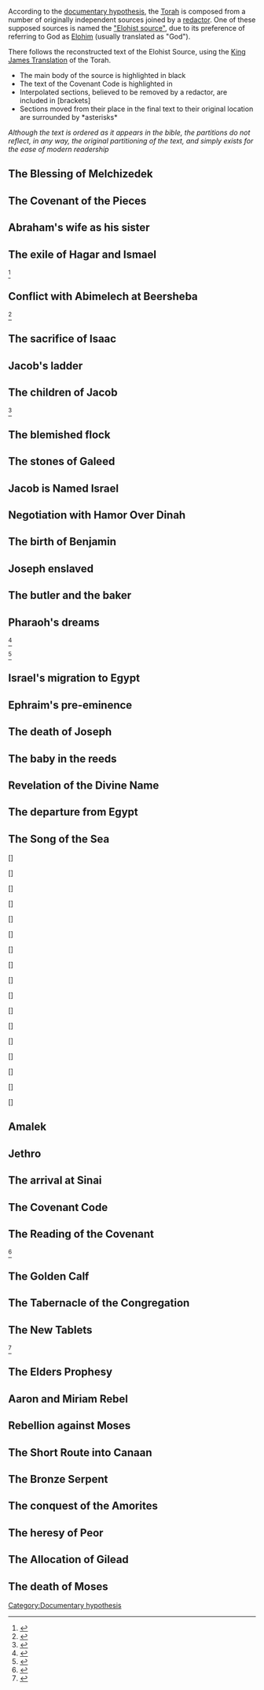 According to the [[w:documentary hypothesis|documentary hypothesis]], the [[w:Torah|Torah]] is composed from a number of originally independent sources joined by a [[w:redaction|redactor]]. One of these supposed sources is named the [[w:Elohist|"Elohist source"]], due to its preference of referring to God as [[w:Elohim|Elohim]] (usually translated as "God").

There follows the reconstructed text of the Elohist Source, using the [[w:King James Version|King James Translation]] of the Torah. 
*The main body of the source is highlighted in black
*The text of the Covenant Code is highlighted in {{font|color=#FF0000|red}} <small>{{font|color=#0000FF|([[Bible/King James/Documentary Hypothesis/Elohist source/Covenant Code|view in isolation]])}}</small>
* Interpolated sections, believed to be removed by a redactor, are included in [brackets]
* Sections moved from their place in the final text to their original location are surrounded by *asterisks*

''Although the text is ordered as it appears in the bible, the partitions do not reflect, in any way, the original partitioning of the text, and simply exists for the ease of modern readership''

==The Blessing of Melchizedek ==
{{font|size=smaller|color=#0000FF|1}}{{font|And Melchizedek king of Salem brought forth bread and wine: and he was the priest of the most high God.|color=#000000}}

{{font|size=smaller|color=#0000FF|2}}{{font|And he blessed him, and said, Blessed be Abra[ha]m of the most high God, possessor of heaven and earth:|color=#000000}}

{{font|size=smaller|color=#0000FF|3}}{{font|And blessed be the most high God, which hath delivered thine enemies into thy hand. And he gave him tithes of all.|color=#000000}}

==The Covenant of the Pieces ==
{{font|1|size=smaller|color=#0000FF}}{{font|After these things the word of the LORD came unto Abra[ha]m in a vision, saying, Fear not, Abra[ha]m: I am thy shield, and thy exceeding great reward.|color=#000000}}

{{font|2|size=smaller|color=#0000FF}}{{font|And Abra[ha]m said,|color=#000000}} {{font|[lord]|color=#000000}} {{font|what wilt thou give me, seeing I go childless, and the steward of my house is this Eliezer of Damascus?|color=#000000}}

{{font|3|size=smaller|color=#0000FF}}{{font|And Abra[ha]m said, Behold, to me thou hast given no seed: and, lo, one born in my house is mine heir.|color=#000000}}

{{font|4|size=smaller|color=#0000FF}}{{font|And, behold, the word of the LORD came unto him, saying, This shall not be thine heir; but he that shall come forth out of thine own bowels shall be thine heir.|color=#000000}}

{{font|5|size=smaller|color=#0000FF}}{{font|And he brought him forth abroad, and said, Look now toward heaven, and tell the stars, if thou be able to number them: and he said unto him, So shall thy seed be.|color=#000000}}

{{font|6|size=smaller|color=#0000FF}}{{font|And he believed in the LORD; and he counted it to him for righteousness.|color=#000000}}

{{font|7|size=smaller|color=#0000FF}}{{font|And he said unto him, I am the|color=#000000}} {{font|[God]|color=#000000}} {{font|to give thee this land to inherit it.|color=#00000}}

{{font|8|size=smaller|color=#0000FF}}{{font|And he said,|color=#000000}} {{font|[lord]|color=#000000}} {{font|whereby shall I know that I shall inherit it?|color=#000000}}

{{font|9|size=smaller|color=#0000FF}}{{font|And he said unto him, Take me an heifer of three years old, and a she goat of three years old, and a ram of three years old, and a turtledove, and a young pigeon.|color=#000000}}

{{font|10|size=smaller|color=#0000FF}}{{font|And he took unto him all these, and divided them in the midst, and laid each piece one against another: but the birds divided he not.|color=#000000}}

{{font|11|size=smaller|color=#0000FF}}{{font|And when the fowls came down upon the carcases, Abra[ha]m drove them away.|color=#000000}}

{{font|12|size=smaller|color=#0000FF}}{{font|And he said unto Abra[ha]m, Know of a surety that thy seed shall be a stranger in a land that is not theirs,|color=#000000}}

{{font|13|size=smaller|color=#0000FF}}{{font|But in the fourth generation they shall come hither again: for the iniquity of the Amorites is not yet full.|color=#000000}}

{{font|14|size=smaller|color=#0000FF}}{{font|And it came to pass, that, when the sun went down, and it was dark, behold a smoking furnace, and a burning lamp that passed between those pieces.|color=#000000}}

{{font|15|size=smaller|color=#0000FF}}{{font|In the same day the LORD made a covenant with Abra[ha]m, saying, Unto thy seed have I given this land, from the river of Egypt unto the great river, the river Euphrates:|color=#000000}}

{{font|16|size=smaller|color=#0000FF}}{{font|The Kenites, and the Kenizzites, and the Kadmonites,|color=#000000}}

{{font|17|size=smaller|color=#0000FF}}{{font|And the Hittites, and the Perizzites, and the Rephaims,|color=#000000}}

{{font|18|size=smaller|color=#0000FF}}{{font|And the Amorites, and the Canaanites, and the Girgashites, and the Jebusites.|color=#000000}}

==Abraham's wife as his sister==

{{font|size=smaller|color=#0000FF|1}}{{font|color=#000000| And Abraham journeyed from thence toward the south country, and dwelled between Kadesh and Shur, and sojourned in Gerar.}}

{{font|size=smaller|color=#0000FF|2}}{{font|color=#000000| And Abraham said of Sarah his wife, She is my sister: and Abimelech king of Gerar sent, and took Sarah.}}

{{font|size=smaller|color=#0000FF|3}}{{font|color=#000000| But God came to Abimelech in a dream by night, and said to him, Behold, thou art but a dead man, for the woman which thou hast taken; for she is a man's wife.}}

{{font|size=smaller|color=#0000FF|4}}{{font|color=#000000| But Abimelech had not come near her: and he said, LORD, wilt thou slay also a righteous nation?}}

{{font|size=smaller|color=#0000FF|5}}{{font|color=#000000| Said he not unto me, She is my sister? and she, even she herself said, He is my brother: In the integrity of my heart and innocency of my hands have I done this.}}

{{font|size=smaller|color=#0000FF|6}}{{font|color=#000000| And God said unto him in a dream, Yea, I know that thou didst this in the integrity of thy heart; For I also withheld thee from sinning against me: therefore suffered I thee not to touch her.}}

{{font|size=smaller|color=#0000FF|7}}{{font|color=#000000| Now therefore restore the man his wife; for he is a prophet, and he shall pray for thee, and thou shalt live: and if thou restore her not, know thou that thou shalt surely die, thou, and all that are thine.}}

{{font|size=smaller|color=#0000FF|8}}{{font|color=#000000| Therefore Abimelech rose early in the morning, and called all his servants, and told all these things in their ears: and the men were sore afraid.}}

{{font|size=smaller|color=#0000FF|9}}{{font|color=#000000| Then Abimelech called Abraham, and said unto him, What hast thou done unto us? And what have I offended thee, that thou hast brought on me and on my kingdom a great sin? Thou hast done deeds unto me that ought not to be done.}}

{{font|size=smaller|color=#0000FF|10}}{{font|color=#000000| And Abimelech said unto Abraham, What sawest thou, that thou hast done this thing?}}

{{font|size=smaller|color=#0000FF|11}}{{font|color=#000000| And Abraham said, Because I thought, Surely the fear of God is not in this place; and they will slay me for my wife's sake.}}

{{font|size=smaller|color=#0000FF|12}}{{font|color=#000000| And yet indeed she is my sister; she is the daughter of my father, but not the daughter of my mother; and she became my wife.}}

{{font|size=smaller|color=#0000FF|13}}{{font|color=#000000| And it came to pass, when God caused me to wander from my father's house, that I said unto her, This is thy kindness which thou shalt shew unto me; at every place whither we shall come, say of me, He is my brother.}}

{{font|size=smaller|color=#0000FF|14}}{{font|color=#000000| And Abimelech took sheep, and oxen, and menservants, and womenservants, and gave them unto Abraham, and restored him Sarah his wife.}}

{{font|size=smaller|color=#0000FF|15}}{{font|color=#000000| And Abimelech said, Behold, my land is before thee: dwell where it pleaseth thee.}}

{{font|size=smaller|color=#0000FF|16}}{{font|color=#000000| And unto Sarah he said, Behold, I have given thy brother a thousand pieces of silver: behold, he is to thee a covering of the eyes, unto all that are with thee, and with all other: thus she was reproved.}}

{{font|size=smaller|color=#0000FF|17}}{{font|color=#000000| So Abraham prayed unto God: and God healed Abimelech, and his wife, and his maidservants; and they bare children.}}

{{font|size=smaller|color=#0000FF|18}}{{font|color=#000000| For the LORD had fast closed up all the wombs of the house of Abimelech, because of Sarah, Abraham's wife.}}
==The exile of Hagar and Ismael==

{{font|size=smaller|color=#0000FF|1}}{{font|color=#000000|[And Sarah conceived, and bare Abraham a son, and she named him Isaac.]}}<ref>{{Cite web|url=https://twitter.com/joelbaden/status/1297141601723199488|title=https://twitter.com/joelbaden/status/1297141601723199488|website=Twitter|language=en|access-date=2021-10-11}}</ref>

{{font|size=smaller|color=#0000FF|2}}{{font|color=#000000| And Sarah said, God hath made me to laugh, so that all who hear will laugh with me.}}

{{font|size=smaller|color=#0000FF|3}}{{font|color=#000000| And the child grew, and was weaned: and Abraham made a great feast the same day that Isaac was weaned.}}

{{font|size=smaller|color=#0000FF|4}}{{font|color=#000000| And Sarah saw the son of Hagar the Egyptian, which she had born unto Abraham, mocking.}}

{{font|size=smaller|color=#0000FF|5}}{{font|color=#000000| Wherefore she said unto Abraham, Cast out this bondwoman and her son: for the son of this bondwoman shall not be heir with my son, even with Isaac.}}

{{font|size=smaller|color=#0000FF|6}}{{font|color=#000000| And the thing was very grievous in Abraham's sight because of his son.}}

{{font|size=smaller|color=#0000FF|7}}{{font|color=#000000| And God said unto Abraham, Let it not be grievous in thy sight because of the lad, and because of thy bondwoman;}}

{{font|size=smaller|color=#0000FF|8}}{{font|color=#000000| In all that Sarah hath said unto thee, hearken unto her voice; for in Isaac shall thy seed be called.}}

{{font|size=smaller|color=#0000FF|9}}{{font|color=#000000| And also of the son of the bondwoman will I make a nation, because he is thy seed.}}

{{font|size=smaller|color=#0000FF|10}}{{font|color=#000000| And Abraham rose up early in the morning, and took bread, and a bottle of water,}}

{{font|size=smaller|color=#0000FF|11}}{{font|color=#000000| And gave it unto Hagar, putting it on her shoulder, and the child, and sent her away:}}

{{font|size=smaller|color=#0000FF|12}}{{font|color=#000000| And she departed, and wandered in the wilderness of Beersheba.}}

{{font|size=smaller|color=#0000FF|13}}{{font|color=#000000| And the water was spent in the bottle, and she cast the child under one of the shrubs.}}

{{font|size=smaller|color=#0000FF|14}}{{font|color=#000000| And she went, and sat her down over against him a good way off, as it were a bow shot: for she said, Let me not see the death of the child.}}

{{font|size=smaller|color=#0000FF|15}}{{font|color=#000000| And she sat over against him, and lift up her voice, and wept.}}

{{font|size=smaller|color=#0000FF|16}}{{font|color=#000000| And God heard the voice of the lad; and the angel of God called to Hagar out of heaven, and said unto her,}}

{{font|size=smaller|color=#0000FF|17}}{{font|color=#000000| What aileth thee, Hagar? fear not; for God hath heard the voice of the lad where he is.}}

{{font|size=smaller|color=#0000FF|18}}{{font|color=#000000| Arise, lift up the lad, and hold him in thine hand; for I will make him a great nation.}}

{{font|size=smaller|color=#0000FF|19}}{{font|color=#000000| And God opened her eyes, and she saw a well of water; and she went, and filled the bottle with water, and gave the lad drink.}}

{{font|size=smaller|color=#0000FF|20}}{{font|color=#000000| And God was with the lad; and he grew, and dwelt in the wilderness, and became an archer.}}

{{font|size=smaller|color=#0000FF|21}}{{font|color=#000000| And he dwelt in the wilderness of Paran: and his mother took him a wife out of the land of Egypt.}}

==Conflict with Abimelech at Beersheba==

{{font|size=smaller|color=#0000FF|1}}{{font|color=#000000| And Abraham reproved Abimelech because of a well of water, which Abimelech's servants had violently taken away.}}

{{font|size=smaller|color=#0000FF|2}}{{font|color=#000000| And Abimelech said, I wot not who hath done this thing: neither didst thou tell me, neither yet heard I of it, but to day.}}

{{font|size=smaller|color=#0000FF|3}}{{font|color=#000000| And Abraham set seven ewe lambs of the flock by themselves.}}

{{font|size=smaller|color=#0000FF|4}}{{font|color=#000000| And Abimelech said unto Abraham, What mean these seven ewe lambs which thou hast set by themselves?}}

{{font|size=smaller|color=#0000FF|5}}{{font|color=#000000| And he said, For these seven ewe lambs shalt thou take of my hand, that they may be a witness unto me, that I have digged this well.}}

{{font|size=smaller|color=#0000FF|6}}{{font|color=#000000|[Wherefore he called that place Beersheba; because of the seven ewe lambs.]}}<ref>{{Cite web|url=https://twitter.com/joelbaden/status/1297867597904580610|title=https://twitter.com/joelbaden/status/1297867597904580610|website=Twitter|language=en|access-date=2021-10-11}}</ref>

{{font|size=smaller|color=#0000FF|7}}{{font|color=#000000| And Abraham sojourned in the Philistines' land many days.}}

==The sacrifice of Isaac==

{{font|size=smaller|color=#0000FF|1}}{{font|color=#000000| And it came to pass after these things, that God did tempt Abraham, and said unto him, Abraham: and he said, Behold, here I am.}}

{{font|size=smaller|color=#0000FF|2}}{{font|color=#000000| And he said, Take now thy son, thine only son Isaac, whom thou lovest, and get thee into the land of Moriah; and offer him there for a burnt offering upon one of the mountains which I will tell thee of.}}

{{font|size=smaller|color=#0000FF|3}}{{font|color=#000000| And Abraham rose up early in the morning, and saddled his ass, and took two of his young men with him, and Isaac his son, and clave the wood for the burnt offering, and rose up, and went unto the place of which God had told him.}}

{{font|size=smaller|color=#0000FF|4}}{{font|color=#000000| Then on the third day Abraham lifted up his eyes, and saw the place afar off.}}

{{font|size=smaller|color=#0000FF|5}}{{font|color=#000000| And Abraham said unto his young men, Abide ye here with the ass; and I and the lad will go yonder and worship, and I shall come again to you.}}

{{font|size=smaller|color=#0000FF|6}}{{font|color=#000000| And Abraham took the wood of the burnt offering, and laid it upon Isaac his son; and he took the fire in his hand, and a knife; and they went both of them together.}}

{{font|size=smaller|color=#0000FF|7}}{{font|color=#000000| And Isaac spake unto Abraham his father, and said, My father: and he said, Here am I, my son. And he said, Behold the fire and the wood: but where is the lamb for a burnt offering?}}

{{font|size=smaller|color=#0000FF|8}}{{font|color=#000000| And Abraham said, My son, God will provide himself a lamb for a burnt offering: so they went both of them together.}}

{{font|size=smaller|color=#0000FF|9}}{{font|color=#000000| And they came to the place which God had told him of; and Abraham built an altar there, and laid the wood in order, and bound Isaac his son, and laid him on the altar upon the wood.}}

{{font|size=smaller|color=#0000FF|10}}{{font|color=#000000| And Abraham stretched forth his hand, and took the knife to slay his son.}}

{{font|11|size=smaller|color=#0000FF}}{{font|And the angel of the LORD called unto him out of heaven, and said, Abraham, Abraham: and he said, Here am I.|color=#000000}}

{{font|12|size=smaller|color=#0000FF}}{{font|And he said, Lay not thine hand upon the lad, neither do thou any thing unto him: for now I know that thou fearest God, seeing thou hast not withheld thy son, thine only son from me.|color=#000000}}

{{font|13|size=smaller|color=#0000FF}}{{font|And Abraham lifted up his eyes, and looked, and behold behind him a ram caught in a thicket by his horns: and Abraham went and took the ram, and offered him up for a burnt offering in the stead of his son.|color=#000000}}

{{font|14|size=smaller|color=#0000FF}}{{font|And Abraham called the name of that place Jehovahjireh: as it is said to this day, In the mount of the LORD it shall be seen.|color=#000000}}

{{font|size=smaller|color=#0000FF|15}}{{font|color=#000000| So Abraham returned unto his young men, and they rose up and went together to Beersheba; and Abraham dwelt at Beersheba.}}

==Jacob's ladder==

{{font|size=smaller|color=#0000FF|1}}{{font|And he lighted upon a certain place, and tarried there all night, because the sun was set; and he took of the stones of that place, and put them for his pillows, and lay down in that place to sleep.|color=#000000}}

{{font|size=smaller|color=#0000FF|2}}{{font|color=#000000| And he dreamed, and behold a ladder set up on the earth, and the top of it reached to heaven: and behold the angels of God ascending and descending on it.}}

{{font|size=smaller|color=#0000FF|3}}{{font|And Jacob awaked out of his sleep, and he was afraid, and said, How dreadful is this place! this is none other but the house of God, and this is the gate of heaven.|color=#000000}}

{{font|size=smaller|color=#0000FF|4}}{{font|color=#000000| And Jacob rose up early in the morning, and took the stone that he had put for his pillows, and set it up for a pillar, and poured oil upon the top of it.}}

{{font|size=smaller|color=#0000FF|5}}{{font|And he called the name of that place Bethel: but the name of that city was called Luz at the first.|color=#000000}}

{{font|size=smaller|color=#0000FF|6}}{{font|color=#000000| And Jacob vowed a vow, saying, So that I come again to my father's house in peace, this stone, which I have set for a pillar, shall be God's house: and of all that thou shalt give me I will surely give the tenth unto thee.}}

==The children of Jacob==

<small>{{font|Due to the extreme textual difficulties of this section, the parts ascribed to the J source are included in brackets.|color=#0000FF}}</small><ref>{{Cite web|url=https://twitter.com/joelbaden/status/1308356214418538496|title=https://twitter.com/joelbaden/status/1308356214418538496|website=Twitter|language=en|access-date=2021-10-14}}</ref>

{{font|1|size=smaller|color=#0000FF}}{{font|[And when the LORD saw that Leah was hated, he opened her womb: but Rachel was barren.]|color=#000000}}

{{font|2|size=smaller|color=#0000FF}}{{font|[And Leah conceived, and bare a son, and she called his name Reuben: for she said, Surely the LORD hath looked upon my affliction; now therefore my husband will love me.]|color=#000000}}

{{font|3|size=smaller|color=#0000FF}}{{font|[And she conceived again, and bare a son; and said, Because the LORD hath heard that I was hated, he hath therefore given me this son also: and she called his name Simeon.]|color=#000000}}

{{font|4|size=smaller|color=#0000FF}}{{font|[And she conceived again, and bare a son; and said, Now this time will my husband be joined unto me, because I have born him three sons: therefore was his name called Levi.]|color=#000000}}

{{font|5|size=smaller|color=#0000FF}}{{font|[And she conceived again, and bare a son: and she said, Now will I praise the LORD: therefore she called his name Judah; and left bearing.]|color=#000000}}

{{font|6|size=smaller|color=#0000FF}}{{font|[And when Rachel saw that she bare Jacob no children, Rachel envied her sister; and said unto Jacob, Give me children, or else I die.]|color=#000000}}

{{font|7|size=smaller|color=#0000FF}}{{font|[And Jacob's anger was kindled against Rachel: and he said, Am I in God's stead, who hath withheld from thee the fruit of the womb?]|color=#000000}}

{{font|8|size=smaller|color=#0000FF}}{{font|And she said, Behold my maid Bilhah, go in unto her; and she shall bear upon my knees, that I may also have children by her.|color=#000000}}

{{font|9|size=smaller|color=#0000FF}}{{font|[And she gave him Bilhah her handmaid to wife:]|color=#000000}} {{font|and Jacob went in unto her.|color=#000000}}

{{font|10|size=smaller|color=#0000FF}}{{font|[And Bilhah conceived, and bare Jacob a son.]|color=#000000}}

{{font|11|size=smaller|color=#0000FF}}{{font|[And Rachel said, God hath judged me, and hath also heard my voice, and hath given me a son: therefore called she his name Dan.]|color=#000000}}

{{font|12|size=smaller|color=#0000FF}}{{font|[And Bilhah Rachel's maid conceived again, and bare Jacob a second son.]|color=#000000}}

{{font|13|size=smaller|color=#0000FF}}{{font|[And Rachel said, With great wrestlings have I wrestled with my sister, and I have prevailed: and she called his name Naphtali.]|color=#000000}}

{{font|14|size=smaller|color=#0000FF}}{{font|[When Leah saw that she had left bearing, she took Zilpah her maid, and gave her Jacob to wife.]|color=#000000}}

{{font|15|size=smaller|color=#0000FF}}{{font|[And Zilpah Leah's maid bare Jacob a son.]|color=#000000}}

{{font|16|size=smaller|color=#0000FF}}{{font|[And Leah said, A troop cometh: and she called his name Gad.]|color=#000000}}

{{font|17|size=smaller|color=#0000FF}}{{font|[And Zilpah Leah's maid bare Jacob a second son.]|color=#000000}}

{{font|18|size=smaller|color=#0000FF}}{{font|[And Leah said, Happy am I, for the daughters will call me blessed: and she called his name Asher.]|color=#000000}}

{{font|19|size=smaller|color=#0000FF}}{{font|[And Reuben went in the days of wheat harvest, and found mandrakes in the field, and brought them unto his mother Leah. Then Rachel said to Leah, Give me, I pray thee, of thy son's mandrakes.]|color=#000000}}

{{font|20|size=smaller|color=#0000FF}}{{font|[And she said unto her, Is it a small matter that thou hast taken my husband? and wouldest thou take away my son's mandrakes also? And Rachel said, Therefore he shall lie with thee to night for thy son's mandrakes.]|color=#000000}}

{{font|21|size=smaller|color=#0000FF}}{{font|[And Jacob came out of the field in the evening, and Leah went out to meet him, and said, Thou must come in unto me; for surely I have hired thee with my son's mandrakes. And he lay with her that night.]|color=#000000}}

{{font|22|size=smaller|color=#0000FF}}{{font|And God hearkened unto Leah, and she conceived, and bare Jacob the fifth son.|color=#000000}}

{{font|23|size=smaller|color=#0000FF}}{{font|And Leah said, God hath given me my hire, because I have given my maiden to my husband: and she called his name Issachar.|color=#000000}}

{{font|24|size=smaller|color=#0000FF}}{{font|And Leah conceived again, and bare Jacob the sixth son.|color=#000000}}

{{font|25|size=smaller|color=#0000FF}}{{font|And Leah said, God hath endued me with a good dowry;|color=#000000}} {{font|[now will my husband dwell with me, because I have born him six sons:]|color=#000000}} {{font|and she called his name Zebulun.|color=#000000}}

{{font|26|size=smaller|color=#0000FF}}{{font|And afterwards she bare a daughter, and called her name Dinah.|color=#000000}}

{{font|27|size=smaller|color=#0000FF}}{{font|And God remembered Rachel, and God hearkened to her, and opened her womb.|color=#000000}}

{{font|28|size=smaller|color=#0000FF}}{{font|And she conceived, and bare a son; and said, God hath taken away my reproach:|color=#000000}}

{{font|29|size=smaller|color=#0000FF}}{{font|And she called his name Joseph;|color=#000000}} {{font|[and said, The LORD shall add to me another son.]|color=#000000}}

==The blemished flock==

{{font|size=smaller|color=#0000FF|1}}{{font|color=#000000| And he heard the words of Laban's sons, saying, Jacob hath taken away all that was our father's; and of that which was our father's hath he gotten all this glory.}}

{{font|size=smaller|color=#0000FF|2}}{{font|color=#000000| And Jacob beheld the countenance of Laban, and, behold, it was not toward him as before.}}

{{font|size=smaller|color=#0000FF|3}}{{font|color=#000000| And Jacob sent and called Rachel and Leah to the field unto his flock,}}

{{font|size=smaller|color=#0000FF|4}}{{font|color=#000000| And said unto them, I see your father's countenance, that it is not toward me as before; but the God of my father hath been with me.}}

{{font|size=smaller|color=#0000FF|5}}{{font|color=#000000| And ye know that with all my power I have served your father.}}

{{font|size=smaller|color=#0000FF|6}}{{font|color=#000000| And your father hath deceived me, and changed my wages ten times; but God suffered him not to hurt me.}}

{{font|size=smaller|color=#0000FF|7}}{{font|color=#000000| If he said thus, The speckled shall be thy wages; then all the cattle bare speckled: and if he said thus, The ringstraked shall be thy hire; then bare all the cattle ringstraked.}}

{{font|size=smaller|color=#0000FF|8}}{{font|color=#000000| Thus God hath taken away the cattle of your father, and given them to me.}}

{{font|size=smaller|color=#0000FF|9}}{{font|color=#000000| And it came to pass at the time that the cattle conceived, that I lifted up mine eyes, and saw in a dream, and, behold, the rams which leaped upon the cattle were ringstraked, speckled, and grisled.}}

{{font|size=smaller|color=#0000FF|10}}{{font|color=#000000| And the angel of God spake unto me in a dream, saying, Jacob: And I said, Here am I.}}

{{font|size=smaller|color=#0000FF|11}}{{font|color=#000000| And he said, Lift up now thine eyes, and see, all the rams which leap upon the cattle are ringstraked, speckled, and grisled: for I have seen all that Laban doeth unto thee.}}

{{font|size=smaller|color=#0000FF|12}}{{font|color=#000000| I am the God of Bethel, where thou anointedst the pillar, and where thou vowedst a vow unto me: now arise, get thee out from this land, and return unto the land of thy kindred.}}

==The stones of Galeed==

{{font|size=smaller|color=#0000FF|1}}{{font|color=#000000| And Rachel and Leah answered and said unto him, Is there yet any portion or inheritance for us in our father's house?}}

{{font|size=smaller|color=#0000FF|2}}{{font|color=#000000| Are we not counted of him strangers? for he hath sold us, and hath quite devoured also our money.}}

{{font|size=smaller|color=#0000FF|3}}{{font|color=#000000| For all the riches which God hath taken from our father, that is ours, and our children's: now then, whatsoever God hath said unto thee, do.}}

{{font|size=smaller|color=#0000FF|4}}{{font|color=#000000| And Laban went to shear his sheep: and Rachel had stolen the images that were her father's.}}

{{font|size=smaller|color=#0000FF|5}}{{font|color=#000000| And Jacob stole away unawares to Laban the Syrian, in that he told him not that he fled.}}

{{font|size=smaller|color=#0000FF|6}}{{font|color=#000000| So he fled with all that he had; and he rose up, and passed over the river, and set his face toward the mount Gilead.}}

{{font|size=smaller|color=#0000FF|7}}{{font|color=#000000| And it was told Laban on the third day that Jacob was fled.}}

{{font|size=smaller|color=#0000FF|8}}{{font|color=#000000| And he took his brethren with him, and pursued after him seven days' journey; and they overtook him in the mount Gilead.}}

{{font|size=smaller|color=#0000FF|9}}{{font|color=#000000| And God came to Laban the Syrian in a dream by night, and said unto him, Take heed that thou speak not to Jacob either good or bad.}}

{{font|size=smaller|color=#0000FF|10}}{{font|color=#000000| Then Laban overtook Jacob. Now Jacob had pitched his tent in the mount: and Laban with his brethren pitched in the mount of Gilead.}}

{{font|size=smaller|color=#0000FF|11}}{{font|color=#000000| And Laban said to Jacob, What hast thou done, that thou hast stolen away unawares to me, and carried away my daughters, as captives taken with the sword?}}

{{font|size=smaller|color=#0000FF|12}}{{font|color=#000000| Wherefore didst thou flee away secretly, and steal away from me; and didst not tell me, that I might have sent thee away with mirth, and with songs, with tabret, and with harp?}}

{{font|size=smaller|color=#0000FF|13}}{{font|color=#000000| And hast not suffered me to kiss my sons and my daughters? thou hast now done foolishly in so doing.}}

{{font|size=smaller|color=#0000FF|14}}{{font|color=#000000| It is in the power of my hand to do you hurt: but the God of your father spake unto me yesternight, saying, Take thou heed that thou speak not to Jacob either good or bad.}}

{{font|size=smaller|color=#0000FF|15}}{{font|color=#000000| And now, though thou wouldest needs be gone, because thou sore longedst after thy father's house, yet wherefore hast thou stolen my gods?}}

{{font|size=smaller|color=#0000FF|16}}{{font|color=#000000| And Jacob answered and said to Laban, Because I was afraid: for I said, Peradventure thou wouldest take by force thy daughters from me.}}

{{font|size=smaller|color=#0000FF|17}}{{font|color=#000000| With whomsoever thou findest thy gods, let him not live: before our brethren discern thou what is thine with me, and take it to thee. For Jacob knew not that Rachel had stolen them.}}

{{font|size=smaller|color=#0000FF|18}}{{font|color=#000000| And Laban went into Jacob's tent, and into Leah's tent, and into the two maidservants' tents; but he found them not. Then went he out of Leah's tent, and entered into Rachel's tent.}}

{{font|size=smaller|color=#0000FF|19}}{{font|color=#000000| Now Rachel had taken the images, and put them in the camel's furniture, and sat upon them. And Laban searched all the tent, but found them not.}}

{{font|size=smaller|color=#0000FF|20}}{{font|color=#000000| And she said to her father, Let it not displease my lord that I cannot rise up before thee; for the custom of women is upon me. And he searched, but found not the images.}}

{{font|size=smaller|color=#0000FF|21}}{{font|color=#000000| And Jacob was wroth, and chode with Laban: and Jacob answered and said to Laban, What is my trespass? what is my sin, that thou hast so hotly pursued after me?}}

{{font|size=smaller|color=#0000FF|22}}{{font|color=#000000| Whereas thou hast searched all my things, what hast thou found of all thy household things? Set it here before my brethren and thy brethren, that they may judge betwixt us both.}}

{{font|size=smaller|color=#0000FF|23}}{{font|color=#000000| This twenty years have I been with thee; thy ewes and thy she goats have not cast their young, and the rams of thy flock have I not eaten.}}

{{font|size=smaller|color=#0000FF|24}}{{font|color=#000000| That which was torn of beasts I brought not unto thee; I bare the loss of it; Of my hand didst thou require it, whether stolen by day, or stolen by night.}}

{{font|size=smaller|color=#0000FF|25}}{{font|color=#000000| Thus I was; in the day the drought consumed me, and the frost by night; and my sleep departed from mine eyes.}}

{{font|size=smaller|color=#0000FF|26}}{{font|color=#000000| Thus have I been twenty years in thy house; I served thee fourteen years for thy two daughters, and six years for thy cattle: and thou hast changed my wages ten times.}}

{{font|size=smaller|color=#0000FF|27}}{{font|color=#000000| Except the God of my father, the God of Abraham, and the fear of Isaac, had been with me, surely thou hadst sent me away now empty. God hath seen mine affliction and the labour of my hands, and rebuked thee yesternight.}}

{{font|size=smaller|color=#0000FF|28}}{{font|color=#000000| And Laban answered and said unto Jacob, These daughters are my daughters, and these children are my children, and these cattle are my cattle, and all that thou seest is mine: and what can I do this day unto these my daughters, or unto their children which they have born?}}

{{font|size=smaller|color=#0000FF|29}}{{font|color=#000000| Now therefore come thou, let us make a covenant, I and thou; and let it be for a witness between me and thee.}}

{{font|size=smaller|color=#0000FF|30}}{{font|color=#000000| And Jacob took a stone, and set it up for a pillar.}}

{{font|size=smaller|color=#0000FF|31}}{{font|color=#000000| And Jacob said unto his brethren, Gather stones; and they took stones, and made an heap: and they did eat there upon the heap.}}

{{font|size=smaller|color=#0000FF|32}}{{font|color=#000000| And Laban called it Jegarsahadutha: but Jacob called it Galeed.}}

{{font|size=smaller|color=#0000FF|33}}{{font|color=#000000| And Laban said, This heap is a witness between me and thee this day. Therefore was the name of it called Galeed;}}

{{font|size=smaller|color=#0000FF|34}}{{font|color=#000000| If thou shalt afflict my daughters, or if thou shalt take other wives beside my daughters, no man is with us; see, God is witness betwixt me and thee.}}

{{font|size=smaller|color=#0000FF|35}}{{font|color=#000000| And Laban said to Jacob, Behold this heap, and behold this pillar, which I have cast betwixt me and thee:}}

{{font|size=smaller|color=#0000FF|36}}{{font|color=#000000| This heap be witness, and this pillar be witness, that I will not pass over this heap to thee, and that thou shalt not pass over this heap and this pillar unto me, for harm.}}

{{font|size=smaller|color=#0000FF|37}}{{font|color=#000000| The God of Abraham, and the God of Nahor, the God of their father, judge betwixt us. And Jacob sware by the fear of his father Isaac.}}

{{font|size=smaller|color=#0000FF|38}}{{font|color=#000000| Then Jacob offered sacrifice upon the mount, and called his brethren to eat bread: and they did eat bread, and tarried all night in the mount.}}

{{font|size=smaller|color=#0000FF|39}}{{font|color=#000000| And early in the morning Laban rose up, and kissed his sons and his daughters, and blessed them: and Laban departed, and returned unto his place.}}

==Jacob is Named Israel==

{{font|size=smaller|color=#0000FF|1}}{{font|color=#000000| And Jacob went on his way, and the angels of God met him.}}

{{font|size=smaller|color=#0000FF|2}}{{font|color=#000000| And when Jacob saw them, he said, This is God's host.}}

{{font|size=smaller|color=#0000FF|3}}{{font|And he said unto him, What is thy name? And he said, Jacob.|color=#000000}}

{{font|size=smaller|color=#0000FF|4}}{{font|And he said, Thy name shall be called no more Jacob, but Israel: for as a prince hast thou power with God.|color=#000000}}

{{font|size=smaller|color=#0000FF|5}}{{font|And Jacob asked him, and said, Tell me, I pray thee, thy name. And he said, Wherefore is it that thou dost ask after my name?|color=#000000}}

{{font|size=smaller|color=#0000FF|6}}{{font|And Jacob called the name of the place Peniel: for I have seen God face to face, and my life is preserved.|color=#000000}}

==Negotiation with Hamor Over Dinah==

{{font|size=smaller|color=#0000FF|1}}{{font|color=#000000| And Jacob came to Shalem, a city of Shechem, which is in the land of Canaan, and pitched his tent before the city.}}

{{font|size=smaller|color=#0000FF|2}}{{font|color=#000000| And he bought a parcel of a field, where he had spread his tent, at the hand of the children of Hamor, Shechem's father, for an hundred pieces of money.}}

{{font|size=smaller|color=#0000FF|3}}{{font|color=#000000| And he erected there an altar, and called it EleloheIsrael.}}

{{font|size=smaller|color=#0000FF|4}}{{font|And when Shechem the son of Hamor the Hivite, prince of the country, saw her, his soul clave unto Dinah the daughter of Jacob, and he loved the damsel, and spake kindly unto the damsel.|color=#000000}}

{{font|size=smaller|color=#0000FF|5}}{{font|And Shechem spake unto his father Hamor, saying, Get me this damsel to wife.|color=#000000}}

{{font|size=smaller|color=#0000FF|6}}{{font|And Hamor the father of Shechem went out unto Jacob to commune with him.|color=#000000}}

{{font|size=smaller|color=#0000FF|7}}{{font|And Hamor communed with them, saying, The soul of my son Shechem longeth for your daughter: I pray you give her him to wife.|color=#000000}}

{{font|size=smaller|color=#0000FF|8}}{{font|And make ye marriages with us, and give your daughters unto us, and take our daughters unto you.|color=#000000}}

{{font|size=smaller|color=#0000FF|9}}{{font|And ye shall dwell with us: and the land shall be before you; dwell and trade ye therein, and get you possessions therein.|color=#000000}}

{{font|size=smaller|color=#0000FF|10}}{{font|And Shechem said unto her father and unto her brethren, Let me find grace in your eyes, and what ye shall say unto me I will give.|color=#000000}}

{{font|size=smaller|color=#0000FF|11}}{{font|Ask me never so much dowry and gift, and I will give according as ye shall say unto me: but give me the damsel to wife.|color=#000000}}

{{font|size=smaller|color=#0000FF|12}}{{font|And the sons of Jacob answered Shechem and Hamor his father deceitfully,|color=#000000}}

{{font|size=smaller|color=#0000FF|13}}{{font|And they said unto them, We cannot do this thing, to give our sister to one that is uncircumcised; for that were a reproach unto us:|color=#000000}}

{{font|size=smaller|color=#0000FF|14}}{{font|But in this will we consent unto you: If ye will be as we be, that every male of you be circumcised;|color=#000000}}

{{font|size=smaller|color=#0000FF|15}}{{font|Then will we give our daughters unto you, and we will take your daughters to us, and we will dwell with you, and we will become one people.|color=#000000}}

{{font|size=smaller|color=#0000FF|16}}{{font|But if ye will not hearken unto us, to be circumcised; then will we take our daughter, and we will be gone.|color=#000000}}

{{font|17|size=smaller|color=#0000FF}}{{font|And their words pleased Hamor, and Shechem Hamor's son.|color=#000000}}

{{font|18|size=smaller|color=#0000FF}}{{font|And the young man deferred not to do the thing, because he had delight in Jacob's daughter: and he was more honourable than all the house of his father.|color=#000000}}

{{font|19|size=smaller|color=#0000FF}}{{font|And Hamor and Shechem his son came unto the gate of their city, and communed with the men of their city, saying,|color=#000000}}

{{font|20|size=smaller|color=#0000FF}}{{font|These men are peaceable with us; therefore let them dwell in the land, and trade therein; for the land, behold, it is large enough for them; let us take their daughters to us for wives, and let us give them our daughters.|color=#000000}}

{{font|21|size=smaller|color=#0000FF}}{{font|Only herein will the men consent unto us for to dwell with us, to be one people, if every male among us be circumcised, as they are circumcised.|color=#000000}}

{{font|22|size=smaller|color=#0000FF}}{{font|Shall not their cattle and their substance and every beast of theirs be ours? only let us consent unto them, and they will dwell with us.|color=#000000}}

{{font|23|size=smaller|color=#0000FF}}{{font|And unto Hamor and unto Shechem his son hearkened all that went out of the gate of his city; and every male was circumcised, all that went out of the gate of his city.|color=#000000}}

{{font|24|size=smaller|color=#0000FF}}{{font|And it came to pass on the third day, when they were sore, [they] came upon the city boldly, and slew all the males.|color=#000000}}

{{font|size=smaller|color=#0000FF|25}}{{font|The sons of Jacob came upon the slain, and spoiled the city,|color=#000000}}

{{font|size=smaller|color=#0000FF|26}}{{font|They took their sheep, and their oxen, and their asses, and that which was in the city, and that which was in the field,|color=#000000}}

{{font|size=smaller|color=#0000FF|27}}{{font|And all their wealth, and all their little ones, and their wives took they captive, and spoiled even all that was in the house.|color=#000000}}

==The birth of Benjamin==

{{font|size=smaller|color=#0000FF|1}}{{font|color=#000000|And Rachel travailed, and she had hard labour.}}

{{font|size=smaller|color=#0000FF|2}}{{font|color=#000000| And it came to pass, when she was in hard labour, that the midwife said unto her, Fear not; thou shalt have this son also.}}

{{font|size=smaller|color=#0000FF|3}}{{font|color=#000000| And it came to pass, as her soul was in departing, (for she died) that she called his name Benoni: but his father called him Benjamin.}}

{{font|size=smaller|color=#0000FF|4}}{{font|color=#000000| And Jacob set a pillar upon her grave: that is the pillar of Rachel's grave unto this day.}}

==Joseph enslaved==

{{font|size=smaller|color=#0000FF|1}}{{font|Joseph, being seventeen years old, was feeding the flock with his brethren; and the lad was with the sons of Bilhah, and with the sons of Zilpah, his father's wives: and Joseph brought unto his father their evil report, but his father observed the saying.|color=#000000}}

{{font|size=smaller|color=#0000FF|2}}{{font|color=#000000| And his brethren went to feed their father's flock in Shechem.}}

{{font|size=smaller|color=#0000FF|3}}{{font|color=#000000| And Israel said unto Joseph, Do not thy brethren feed the flock in Shechem? come, and I will send thee unto them. And he said to him, Here am I.}}

{{font|size=smaller|color=#0000FF|4}}{{font|color=#000000| And he said to him, Go, I pray thee, see whether it be well with thy brethren, and well with the flocks; and bring me word again. So he sent him out of the vale of [the place], and he came to Shechem.}}

{{font|size=smaller|color=#0000FF|5}}{{font|color=#000000| And a certain man found him, and, behold, he was wandering in the field: and the man asked him, saying, What seekest thou?}}

{{font|size=smaller|color=#0000FF|6}}{{font|color=#000000| And he said, I seek my brethren: tell me, I pray thee, where they feed their flocks.}}

{{font|size=smaller|color=#0000FF|7}}{{font|color=#000000| And the man said, They are departed hence; for I heard them say, Let us go to Dothan. And Joseph went after his brethren, and found them in Dothan.}}

{{font|size=smaller|color=#0000FF|8}}{{font|color=#000000| And when they saw him afar off, even before he came near unto them, they conspired against him to slay him.}}

{{font|size=smaller|color=#0000FF|9}}{{font|color=#000000| And Reuben heard it, and he delivered him out of their hands; and said, Let us not kill him.}}

{{font|size=smaller|color=#0000FF|10}}{{font|color=#000000| And Reuben said unto them, Shed no blood, but cast him into this pit that is in the wilderness, and lay no hand upon him; that he might rid him out of their hands, to deliver him to his father again.}}

{{font|size=smaller|color=#0000FF|11}}{{font|color=#000000| And they took him, and cast him into a pit: and the pit was empty, there was no water in it.}}

{{font|size=smaller|color=#0000FF|12}}{{font|color=#000000| And they sat down to eat bread.}}

{{font|size=smaller|color=#0000FF|13}}{{font|color=#000000| There passed by some Midianite merchantmen; and they drew and lifted Joseph up out of the pit.}}

{{font|size=smaller|color=#0000FF|14}}{{font|color=#000000| And Reuben returned unto the pit; and, behold, Joseph was not in the pit; and he rent his clothes.}}

{{font|size=smaller|color=#0000FF|15}}{{font|color=#000000| And he returned unto his brethren, and said, The child is not there; and I, whither shall I go?}}

{{font|size=smaller|color=#0000FF|16}}{{font|color=#000000|And the Midianites sold him into Egypt unto Potiphar, an officer of Pharaoh's, and captain of the guard.}}

==The butler and the baker ==

{{font|size=smaller|color=#0000FF|1}}{{font|color=#000000| And it came to pass after these things, that the servant of the king of Egypt and his baker had offended their lord the king of Egypt.}}

{{font|size=smaller|color=#0000FF|2}}{{font|color=#000000| And Pharaoh was wroth against two of his officers, against the chief of the butlers, and against the chief of the bakers.}}

{{font|size=smaller|color=#0000FF|3}}{{font|color=#000000| And he put them in ward in the house of the captain of the guard.}}

{{font|size=smaller|color=#0000FF|4}}{{font|color=#000000| And the captain of the guard charged Joseph with them, and he served them: and they continued a season in ward.}}

{{font|size=smaller|color=#0000FF|5}}{{font|color=#000000|And they dreamed a dream both of them, each man his dream in one night, each man according to the interpretation of his dream, the butler and the baker of the king of Egypt,}}

{{font|size=smaller|color=#0000FF|6}}{{font|color=#000000| And Joseph came in unto them in the morning, and looked upon them, and, behold, they were sad.}}

{{font|size=smaller|color=#0000FF|7}}{{font|color=#000000| And he asked Pharaoh's officers that were with him in the ward of his lord's house, saying, Wherefore look ye so sadly to day?}}

{{font|size=smaller|color=#0000FF|8}}{{font|color=#000000| And they said unto him, We have dreamed a dream, and there is no interpreter of it. And Joseph said unto them, Do not interpretations belong to God? tell me them, I pray you.}}

{{font|size=smaller|color=#0000FF|9}}{{font|color=#000000| And the chief butler told his dream to Joseph, and said to him, In my dream, behold, a vine was before me;}}

{{font|size=smaller|color=#0000FF|10}}{{font|color=#000000| And in the vine were three branches: and it was as though it budded, and her blossoms shot forth; and the clusters thereof brought forth ripe grapes:}}

{{font|size=smaller|color=#0000FF|11}}{{font|color=#000000| And Pharaoh's cup was in my hand: and I took the grapes, and pressed them into Pharaoh's cup, and I gave the cup into Pharaoh's hand.}}

{{font|size=smaller|color=#0000FF|12}}{{font|color=#000000| And Joseph said unto him, This is the interpretation of it: The three branches are three days:}}

{{font|size=smaller|color=#0000FF|13}}{{font|color=#000000| Yet within three days shall Pharaoh lift up thine head, and restore thee unto thy place: and thou shalt deliver Pharaoh's cup into his hand, after the former manner when thou wast his butler.}}

{{font|size=smaller|color=#0000FF|14}}{{font|color=#000000| But think on me when it shall be well with thee, and shew kindness, I pray thee, unto me, and make mention of me unto Pharaoh, and bring me out of this house:}}

{{font|size=smaller|color=#0000FF|15}}{{font|color=#000000| For indeed I was stolen away out of the land of the Hebrews.}}

{{font|size=smaller|color=#0000FF|16}}{{font|color=#000000| When the chief baker saw that the interpretation was good, he said unto Joseph, I also was in my dream, and, behold, I had three white baskets on my head:}}

{{font|size=smaller|color=#0000FF|17}}{{font|color=#000000| And in the uppermost basket there was of all manner of bakemeats for Pharaoh; and the birds did eat them out of the basket upon my head.}}

{{font|size=smaller|color=#0000FF|18}}{{font|color=#000000| And Joseph answered and said, This is the interpretation thereof: The three baskets are three days:}}

{{font|size=smaller|color=#0000FF|19}}{{font|color=#000000| Yet within three days shall Pharaoh lift up thy head from off thee, and shall hang thee on a tree; and the birds shall eat thy flesh from off thee.}}

{{font|size=smaller|color=#0000FF|20}}{{font|color=#000000| And it came to pass the third day, which was Pharaoh's birthday, that he made a feast unto all his servants: and he lifted up the head of the chief butler and of the chief baker among his servants.}}

{{font|size=smaller|color=#0000FF|21}}{{font|color=#000000| And he restored the chief butler unto his butlership again; and he gave the cup into Pharaoh's hand:}}

{{font|size=smaller|color=#0000FF|22}}{{font|color=#000000| But he hanged the chief baker: as Joseph had interpreted to them.}}

{{font|size=smaller|color=#0000FF|23}}{{font|color=#000000| Yet the chief butler did not remember Joseph, but forgat him.}}

==Pharaoh's dreams==

{{font|1|size=smaller|color=#0000FF}}{{font|And it came to pass at the end of two full years, that Pharaoh dreamed: and, behold, he stood by the river.|color=#000000}}

{{font|2|size=smaller|color=#0000FF}}{{font|And, behold, there came up out of the river seven well favoured kine and fatfleshed; and they fed in a meadow.|color=#000000}}

{{font|3|size=smaller|color=#0000FF}}{{font|And, behold, seven other kine came up after them out of the river, ill favoured and leanfleshed; and stood by the other kine upon the brink of the river.|color=#000000}}

{{font|4|size=smaller|color=#0000FF}}{{font|And the ill favoured and leanfleshed kine did eat up the seven well favoured and fat kine. So Pharaoh awoke.|color=#000000}}

{{font|5|size=smaller|color=#0000FF}}{{font|And he slept and dreamed the second time: and, behold, seven ears of corn came up upon one stalk, rank and good.|color=#000000}}

{{font|6|size=smaller|color=#0000FF}}{{font|And, behold, seven thin ears and blasted with the east wind sprung up after them.|color=#000000}}

{{font|7|size=smaller|color=#0000FF}}{{font|And the seven thin ears devoured the seven rank and full ears. And Pharaoh awoke, and, behold, it was a dream.|color=#000000}}

{{font|8|size=smaller|color=#0000FF}}{{font|And it came to pass in the morning that his spirit was troubled; and he sent and called for all the magicians of Egypt, and all the wise men thereof: and Pharaoh told them his dream; but there was none that could interpret them unto Pharaoh.|color=#000000}}

{{font|9|size=smaller|color=#0000FF}}{{font|Then spake the chief butler unto Pharaoh, saying, I do remember my faults this day:|color=#000000}}

{{font|10|size=smaller|color=#0000FF}}{{font|Pharaoh was wroth with his servants, and put me in ward in the captain of the guard's house, both me and the chief baker:|color=#000000}}

{{font|11|size=smaller|color=#0000FF}}{{font|And we dreamed a dream in one night, I and he; we dreamed each man according to the interpretation of his dream.|color=#000000}}

{{font|12|size=smaller|color=#0000FF}}{{font|And there was there with us a young man, an Hebrew, servant to the captain of the guard; and we told him, and he interpreted to us our dreams; to each man according to his dream he did interpret.|color=#000000}}

{{font|13|size=smaller|color=#0000FF}}{{font|And it came to pass, as he interpreted to us, so it was; me he restored unto mine office, and him he hanged.|color=#000000}}<ref>{{Cite web|url=https://twitter.com/joelbaden/status/1318157819770769408|title=https://twitter.com/joelbaden/status/1318157819770769408|website=Twitter|language=en|access-date=2021-10-15}}</ref>

{{font|14|size=smaller|color=#0000FF}}{{font|Then Pharaoh sent and called Joseph, and they brought him hastily out of the dungeon: and he shaved himself, and changed his raiment, and came in unto Pharaoh.|color=#000000}}

{{font|15|size=smaller|color=#0000FF}}{{font|And Pharaoh said unto Joseph, I have dreamed a dream, and there is none that can interpret it: and I have heard say of thee, that thou canst understand a dream to interpret it.|color=#000000}}

{{font|16|size=smaller|color=#0000FF}}{{font|And Joseph answered Pharaoh, saying, It is not in me: God shall give Pharaoh an answer of peace.|color=#000000}}

{{font|17|size=smaller|color=#0000FF}}{{font|And Pharaoh said unto Joseph, In my dream, behold, I stood upon the bank of the river:|color=#000000}}

{{font|18|size=smaller|color=#0000FF}}{{font|And, behold, there came up out of the river seven kine, fatfleshed and well favoured; and they fed in a meadow:|color=#000000}}

{{font|19|size=smaller|color=#0000FF}}{{font|And, behold, seven other kine came up after them, poor and very ill favoured and leanfleshed, such as I never saw in all the land of Egypt for badness:|color=#000000}}

{{font|20|size=smaller|color=#0000FF}}{{font|And the lean and the ill favoured kine did eat up the first seven fat kine:|color=#000000}}

{{font|21|size=smaller|color=#0000FF}}{{font|And when they had eaten them up, it could not be known that they had eaten them; but they were still ill favoured, as at the beginning. So I awoke.|color=#000000}}

{{font|22|size=smaller|color=#0000FF}}{{font|And I saw in my dream, and, behold, seven ears came up in one stalk, full and good:|color=#000000}}

{{font|23|size=smaller|color=#0000FF}}{{font|And, behold, seven ears, withered, thin, and blasted with the east wind, sprung up after them:|color=#000000}}

{{font|24|size=smaller|color=#0000FF}}{{font|And the thin ears devoured the seven good ears: and I told this unto the magicians; but there was none that could declare it to me.|color=#000000}}

{{font|25|size=smaller|color=#0000FF}}{{font|And Joseph said unto Pharaoh, The dream of Pharaoh is one: God hath shewed Pharaoh what he is about to do.|color=#000000}}

{{font|26|size=smaller|color=#0000FF}}{{font|The seven good kine are seven years; and the seven good ears are seven years: the dream is one.|color=#000000}}

{{font|27|size=smaller|color=#0000FF}}{{font|And the seven thin and ill favoured kine that came up after them are seven years; and the seven empty ears blasted with the east wind shall be seven years of famine.|color=#000000}}

{{font|28|size=smaller|color=#0000FF}}{{font|This is the thing which I have spoken unto Pharaoh: What God is about to do he sheweth unto Pharaoh.|color=#000000}}

{{font|29|size=smaller|color=#0000FF}}{{font|Behold, there come seven years of great plenty throughout all the land of Egypt:|color=#000000}}

{{font|30|size=smaller|color=#0000FF}}{{font|And there shall arise after them seven years of famine; and all the plenty shall be forgotten in the land of Egypt; and the famine shall consume the land;|color=#000000}}

{{font|31|size=smaller|color=#0000FF}}{{font|And the plenty shall not be known in the land by reason of that famine following; for it shall be very grievous.|color=#000000}}

{{font|32|size=smaller|color=#0000FF}}{{font|And for that the dream was doubled unto Pharaoh twice; it is because the thing is established by God, and God will shortly bring it to pass.|color=#000000}}

{{font|33|size=smaller|color=#0000FF}}{{font|Now therefore let Pharaoh look out a man discreet and wise, and set him over the land of Egypt.|color=#000000}}

{{font|34|size=smaller|color=#0000FF}}{{font|Let Pharaoh do this, and let him appoint officers over the land, and take up the fifth part of the land of Egypt in the seven plenteous years.|color=#000000}}

{{font|35|size=smaller|color=#0000FF}}{{font|And let them gather all the food of those good years that come, and lay up corn under the hand of Pharaoh, and let them keep food in the cities.|color=#000000}}

{{font|36|size=smaller|color=#0000FF}}{{font|And that food shall be for store to the land against the seven years of famine, which shall be in the land of Egypt; that the land perish not through the famine.|color=#000000}}<ref>{{Cite web|url=https://twitter.com/joelbaden/status/1318506616908546053|title=https://twitter.com/joelbaden/status/1318506616908546053|website=Twitter|language=en|access-date=2021-10-15}}</ref>

{{font|37|size=smaller|color=#0000FF}}{{font|And the thing was good in the eyes of Pharaoh, and in the eyes of all his servants.|color=#000000}}

{{font|38|size=smaller|color=#0000FF}}{{font|And Pharaoh said unto his servants, Can we find such a one as this is, a man in whom the Spirit of God is?|color=#000000}}

{{font|39|size=smaller|color=#0000FF}}{{font|And Pharaoh said unto Joseph, Forasmuch as God hath shewed thee all this, there is none so discreet and wise as thou art:|color=#000000}}

{{font|40|size=smaller|color=#0000FF}}{{font|Thou shalt be over my house, and according unto thy word shall all my people be ruled: only in the throne will I be greater than thou.|color=#000000}}

{{font|size=smaller|color=#0000FF|41}}{{font|And Joseph went out from the presence of Pharaoh, and went throughout all the land of Egypt.|color=#000000}}

{{font|size=smaller|color=#0000FF|42}}{{font|color=#000000| And in the seven plenteous years the earth brought forth by handfuls.}}

{{font|size=smaller|color=#0000FF|43}}{{font|color=#000000| And he gathered up all the food of the seven years, which were in the land of Egypt, and laid up the food in the cities: the food of the field, which was round about every city, laid he up in the same.}}

{{font|size=smaller|color=#0000FF|44}}{{font|color=#000000| And Joseph gathered corn as the sand of the sea, very much, until he left numbering; for it was without number.}}

{{font|size=smaller|color=#0000FF|45}}{{font|color=#000000| And unto Joseph were born two sons before the years of famine came,}}

{{font|size=smaller|color=#0000FF|46}}{{font|color=#000000| And Joseph called the name of the firstborn Manasseh: For God, said he, hath made me forget all my toil, and all my father's house.}}

{{font|size=smaller|color=#0000FF|47}}{{font|color=#000000| And the name of the second called he Ephraim: For God hath caused me to be fruitful in the land of my affliction.}}

{{font|size=smaller|color=#0000FF|48}}{{font|color=#000000| And the seven years of plenteousness, that was in the land of Egypt, were ended.}}

{{font|size=smaller|color=#0000FF|49}}{{font|color=#000000| And the seven years of dearth began to come, according as Joseph had said:}}

{{font|size=smaller|color=#0000FF|50}}{{font|color=#000000| And when all the land of Egypt was famished, the people cried to Pharaoh for bread: and Pharaoh said unto all the Egyptians, Go unto Joseph; what he saith to you, do.}}

{{font|size=smaller|color=#0000FF|51}}{{font|color=#000000|And Joseph opened all the storehouses, and sold unto the Egyptians; and the famine waxed sore in the land of Egypt.}}

==Israel's migration to Egypt==

{{font|size=smaller|color=#0000FF|1}}{{font|color=#000000| And Israel took his journey with all that he had, and came to Beersheba, and offered sacrifices unto the God of his father Isaac.}}

{{font|size=smaller|color=#0000FF|2}}{{font|color=#000000| And God spake unto Israel in the visions of the night, and said, Jacob, Jacob. And he said, Here am I.}}

{{font|size=smaller|color=#0000FF|3}}{{font|color=#000000| And he said, I am God, the God of thy father: fear not to go down into Egypt; for I will there make of thee a great nation:}}

{{font|size=smaller|color=#0000FF|4}}{{font|color=#000000| I will go down with thee into Egypt; and I will also surely bring thee up again: and Joseph shall put his hand upon thine eyes.}}

{{font|size=smaller|color=#0000FF|5}}{{font|color=#000000| And Jacob rose up from Beersheba.}}

==Ephraim's pre-eminence==

{{font|size=smaller|color=#0000FF|1}}{{font|color=#000000| And it came to pass after these things, that one told Joseph, Behold, thy father is sick: and he took with him his two sons, Manasseh and Ephraim.}}

{{font|size=smaller|color=#0000FF|2}}{{font|color=#000000| And one told Jacob, and said, Behold, thy son Joseph cometh unto thee: and Israel strengthened himself, and sat upon the bed.}}

{{font|size=smaller|color=#0000FF|3}}{{font|color=#000000| And Israel beheld Joseph's sons, and said, Who are these?}}

{{font|size=smaller|color=#0000FF|4}}{{font|color=#000000| And Joseph said unto his father, They are my sons, whom God hath given me in this place. And he said, Bring them, I pray thee, unto me, and I will bless them.}}

{{font|size=smaller|color=#0000FF|5}}{{font|color=#000000| Now the eyes of Israel were dim for age, so that he could not see. And he brought them near unto him; and he kissed them, and embraced them.}}

{{font|size=smaller|color=#0000FF|6}}{{font|color=#000000| And Israel said unto Joseph, I had not thought to see thy face: and, lo, God hath shewed me also thy seed.}}

{{font|size=smaller|color=#0000FF|7}}{{font|color=#000000| And Joseph brought them out from between his knees, and he bowed himself with his face to the earth.}}

{{font|size=smaller|color=#0000FF|8}}{{font|color=#000000| And Joseph took them both, Ephraim in his right hand toward Israel's left hand, and Manasseh in his left hand toward Israel's right hand, and brought them near unto him.}}

{{font|size=smaller|color=#0000FF|9}}{{font|color=#000000| And Israel stretched out his right hand, and laid it upon Ephraim's head, who was the younger, and his left hand upon Manasseh's head, guiding his hands wittingly; for Manasseh was the firstborn.}}

{{font|size=smaller|color=#0000FF|10}}{{font|color=#000000| And he blessed Joseph, and said, God, before whom my fathers Abraham and Isaac did walk, the God which fed me all my life long unto this day,}}

{{font|size=smaller|color=#0000FF|11}}{{font|color=#000000| The Angel which redeemed me from all evil, bless the lads; and let my name be named on them, and the name of my fathers Abraham and Isaac; and let them grow into a multitude in the midst of the earth.}}

{{font|size=smaller|color=#0000FF|12}}{{font|color=#000000| And when Joseph saw that his father laid his right hand upon the head of Ephraim, it displeased him: and he held up his father's hand, to remove it from Ephraim's head unto Manasseh's head.}}

{{font|size=smaller|color=#0000FF|13}}{{font|color=#000000| And Joseph said unto his father, Not so, my father: for this is the firstborn; put thy right hand upon his head.}}

{{font|size=smaller|color=#0000FF|14}}{{font|color=#000000| And his father refused, and said, I know it, my son, I know it: he also shall become a people, and he also shall be great: but truly his younger brother shall be greater than he, and his seed shall become a multitude of nations.}}

{{font|size=smaller|color=#0000FF|15}}{{font|color=#000000|Saying, God make thee as Ephraim and as Manasseh: and he set Ephraim before Manasseh.}}

{{font|size=smaller|color=#0000FF|16}}{{font|color=#000000| And Israel said unto Joseph, Behold, I die: but God shall be with you, and bring you again unto the land of your fathers.}}

{{font|size=smaller|color=#0000FF|17}}{{font|color=#000000| Moreover I have given to thee one portion above thy brethren, which I took out of the hand of the Amorite with my sword and with my bow.}}

==The death of Joseph==

{{font|size=smaller|color=#0000FF|1}}{{font|color=#000000|And Joseph saw Ephraim's children of the third generation: the children also of Machir the son of Manasseh were brought up upon Joseph's knees.}}

{{font|size=smaller|color=#0000FF|2}}{{font|color=#000000|And Joseph said unto his brethren, I die: and God will surely visit you, and bring you out of this land unto the land which he sware to Abraham, to Isaac, and to Jacob.}}

{{font|size=smaller|color=#0000FF|3}}{{font|color=#000000| And Joseph took an oath of the children of Israel, saying, God will surely visit you, and ye shall carry up my bones from hence.}}

{{font|size=smaller|color=#0000FF|4}}{{font|color=#000000| So Joseph died, being a hundred and ten years old: and they embalmed him, and he was put into a coffin in Egypt.}}

==The baby in the reeds ==

{{font|size=smaller|color=#0000FF|1}}{{font|color=#000000| And the king of Egypt spake to the Hebrew midwives, of which the name of the one was Shiphrah, and the name of the other Puah:}}

{{font|size=smaller|color=#0000FF|2}}{{font|color=#000000| And he said, When ye do the office of a midwife to the Hebrew women, and see them upon the stools; if it be a son, then ye shall kill him: but if it be a daughter, then she shall live.}}

{{font|size=smaller|color=#0000FF|3}}{{font|color=#000000| But the midwives feared God, and did not as the king of Egypt commanded them, but saved the men children alive.}}

{{font|size=smaller|color=#0000FF|4}}{{font|color=#000000| And the king of Egypt called for the midwives, and said unto them, Why have ye done this thing, and have saved the men children alive?}}

{{font|size=smaller|color=#0000FF|5}}{{font|color=#000000| And the midwives said unto Pharaoh, Because the Hebrew women are not as the Egyptian women; for they are lively, and are delivered ere the midwives come in unto them.}}

{{font|size=smaller|color=#0000FF|6}}{{font|color=#000000| Therefore God dealt well with the midwives: and the people multiplied, and waxed very mighty.}}

{{font|size=smaller|color=#0000FF|7}}{{font|color=#000000| And it came to pass, because the midwives feared God, that he made them houses.}}

{{font|size=smaller|color=#0000FF|8}}{{font|color=#000000|And Pharaoh charged all his people, saying, Every son that is born ye shall cast into the river, and every daughter ye shall save alive.}}

{{font|size=smaller|color=#0000FF|9}}{{font|color=#000000| And there went a man of the house of Levi, and took to wife a daughter of Levi.}}

{{font|size=smaller|color=#0000FF|10}}{{font|color=#000000| And the woman conceived, and bare a son: and when she saw him that he was a goodly child, she hid him three months.}}

{{font|size=smaller|color=#0000FF|11}}{{font|color=#000000| And when she could not longer hide him, she took for him an ark of bulrushes, and daubed it with slime and with pitch, and put the child therein; and she laid it in the flags by the river's brink.}}

{{font|size=smaller|color=#0000FF|12}}{{font|color=#000000| And his sister stood afar off, to wit what would be done to him.}}

{{font|size=smaller|color=#0000FF|13}}{{font|color=#000000| And the daughter of Pharaoh came down to wash herself at the river; and her maidens walked along by the river's side; and when she saw the ark among the flags, she sent her maid to fetch it.}}

{{font|size=smaller|color=#0000FF|14}}{{font|color=#000000| And when she had opened it, she saw the child: and, behold, the babe wept. And she had compassion on him, and said, This is one of the Hebrews' children.}}

{{font|size=smaller|color=#0000FF|15}}{{font|color=#000000| Then said his sister to Pharaoh's daughter, Shall I go and call to thee a nurse of the Hebrew women, that she may nurse the child for thee?}}

{{font|size=smaller|color=#0000FF|16}}{{font|color=#000000| And Pharaoh's daughter said to her, Go. And the maid went and called the child's mother.}}

{{font|size=smaller|color=#0000FF|17}}{{font|color=#000000| And Pharaoh's daughter said unto her, Take this child away, and nurse it for me, and I will give thee thy wages. And the women took the child, and nursed it.}}

{{font|size=smaller|color=#0000FF|18}}{{font|color=#000000| And the child grew, and she brought him unto Pharaoh's daughter, and he became her son. And she called his name Moses: and she said, Because I drew him out of the water.}}

==Revelation of the Divine Name==

{{font|size=smaller|color=#0000FF|1}}{{font|color=#000000| Now Moses kept the flock of Jethro his father in law, and he led the flock to the backside of the desert, and came to the mountain of God, even to Horeb.}}

{{font|size=smaller|color=#0000FF|2}}{{font|color=#000000|God called unto him out of the midst of the [mountain] and said, Moses, Moses. And he said, Here am I.}}

{{font|size=smaller|color=#0000FF|3}}{{font|color=#000000| Moreover he said, I am the God of thy father, the God of Abraham, the God of Isaac, and the God of Jacob. And Moses hid his face; for he was afraid to look upon God.}}

{{font|size=smaller|color=#0000FF|4}}{{font|color=#000000|[And God said], Behold, the cry of the children of Israel is come unto me: and I have also seen the oppression wherewith the Egyptians oppress them.}}

{{font|size=smaller|color=#0000FF|5}}{{font|color=#000000| Come now therefore, and I will send thee unto Pharaoh, that thou mayest bring forth my people the children of Israel out of Egypt.}}

{{font|size=smaller|color=#0000FF|6}}{{font|color=#000000| And Moses said unto God, Who am I, that I should go unto Pharaoh, and that I should bring forth the children of Israel out of Egypt?}}

{{font|size=smaller|color=#0000FF|7}}{{font|color=#000000| And he said, Certainly I will be with thee; and this shall be a token unto thee, that I have sent thee: When thou hast brought forth the people out of Egypt, ye shall serve God upon this mountain.}}

{{font|size=smaller|color=#0000FF|8}}{{font|color=#000000| And Moses said unto God, Behold, when I come unto the children of Israel, and shall say unto them, The God of your fathers hath sent me unto you; and they shall say to me, What is his name? what shall I say unto them?}}

{{font|size=smaller|color=#0000FF|9}}{{font|color=#000000| And God said unto Moses, I AM THAT I AM: and he said, Thus shalt thou say unto the children of Israel, I AM hath sent me unto you.}}

{{font|size=smaller|color=#0000FF|10}}{{font|color=#000000| And God said moreover unto Moses, Thus shalt thou say unto the children of Israel, the LORD God of your fathers, the God of Abraham, the God of Isaac, and the God of Jacob, hath sent me unto you: this is my name for ever, and this is my memorial unto all generations.}}

{{font|size=smaller|color=#0000FF|11}}{{font|And Moses went and returned to Jethro his father in law, and said unto him, Let me go, I pray thee, and return unto my brethren which are in Egypt, and see whether they be yet alive. And Jethro said to Moses, Go in peace.|color=#000000}}

==The departure from Egypt==

{{font|size=smaller|color=#0000FF|1}}{{font|[Gap where Moses goes to Pharaoh and frees the Israelites from Egypt]|color=#000000|size=small}}

{{font|size=smaller|color=#0000FF|2}}{{font|And the children of Israel went up harnessed out of the land of Egypt.|color=#000000}}

{{font|size=smaller|color=#0000FF|3}}{{font|And Moses took the bones of Joseph with him: for he had straitly sworn the children of Israel, saying, God will surely visit you; and ye shall carry up my bones away hence with you.|color=#000000}}

==The Song of the Sea==

{{font|size=smaller|color=#0000FF|1}}{{font|color=#000000| And Miriam the prophetess, the sister of Aaron, took a timbrel in her hand; and all the women went out after her with timbrels and with dances.}}

<small>{{font|2|color=#0000FF}}</small>{{font|color=#000000| And Miriam answered them,}} {{font|color=#000088| Sing ye to the LORD, for he hath triumphed gloriously; The horse and his rider hath he thrown into the sea.}}

<small>{{font|3|color=#0000FF}}</small>[{{font|The LORD is my strength and song, and he is become my salvation: he is my God, and I will prepare him an habitation; my father's God, and I will exalt him.|color=#000088}}]

<small>{{font|4|color=#0000FF}}</small>[{{font|The LORD is a man of war: the LORD is his name.|color=#000088}}]

<small>{{font|5|color=#0000FF}}</small>[{{font|Pharaoh's chariots and his host hath he cast into the sea: his chosen captains also are drowned in the Red sea.|color=#000088}}]

<small>{{font|6|color=#0000FF}}</small>[{{font|The depths have covered them: they sank into the bottom as a stone.|color=#000088}}]

<small>{{font|7|color=#0000FF}}</small>[{{font|Thy right hand, O LORD, is become glorious in power: thy right hand, O LORD, hath dashed in pieces the enemy.|color=#000088}}]

<small>{{font|8|color=#0000FF}}</small>[{{font|And in the greatness of thine excellency thou hast overthrown them that rose up against thee: thou sentest forth thy wrath, which consumed them as stubble.|color=#000088}}]

<small>{{font|9|color=#0000FF}}</small>[{{font|And with the blast of thy nostrils the waters were gathered together, the floods stood upright as an heap, and the depths were congealed in the heart of the sea.|color=#000088}}]

<small>{{font|10|color=#0000FF}}</small>[{{font|The enemy said, I will pursue, I will overtake, I will divide the spoil; my lust shall be satisfied upon them; I will draw my sword, my hand shall destroy them.|color=#000088}}]

<small>{{font|11|color=#0000FF}}</small>[{{font|Thou didst blow with thy wind, the sea covered them: they sank as lead in the mighty waters.|color=#000088}}]

<small>{{font|12|color=#0000FF}}</small>[{{font|Who is like unto thee, O LORD, among the gods? who is like thee, glorious in holiness, fearful in praises, doing wonders?|color=#000088}}]

<small>{{font|13|color=#0000FF}}</small>[{{font|Thou stretchedst out thy right hand, the earth swallowed them.|color=#000088}}]

<small>{{font|14|color=#0000FF}}</small>[{{font|Thou in thy mercy hast led forth the people which thou hast redeemed: thou hast guided them in thy strength unto thy holy habitation.|color=#000088}}]

<small>{{font|15|color=#0000FF}}</small>[{{font|The people shall hear, and be afraid: sorrow shall take hold on the inhabitants of Palestina.|color=#000088}}]

<small>{{font|16|color=#0000FF}}</small>[{{font|Then the dukes of Edom shall be amazed; the mighty men of Moab, trembling shall take hold upon them; all the inhabitants of Canaan shall melt away.|color=#000088}}]

<small>{{font|17|color=#0000FF}}</small>[{{font|Fear and dread shall fall upon them; by the greatness of thine arm they shall be as still as a stone; till thy people pass over, O LORD, till the people pass over, which thou hast purchased.|color=#000088}}]

<small>{{font|18|color=#0000FF}}</small>[{{font|Thou shalt bring them in, and plant them in the mountain of thine inheritance, in the place, O LORD, which thou hast made for thee to dwell in, in the Sanctuary, O LORD, which thy hands have established.|color=#000088}}]

<small>{{font|19|color=#0000FF}}</small>[{{font|The LORD shall reign for ever and ever.|color=#000088}}]

==Amalek==

{{font|size=smaller|color=#0000FF|1}}{{font|color=#000000| Then came Amalek, and fought with Israel in Rephidim.}}

{{font|size=smaller|color=#0000FF|2}}{{font|color=#000000| And Moses said unto Joshua, Choose us out men, and go out, fight with Amalek: to morrow I will stand on the top of the hill with the rod of God in mine hand.}}

{{font|size=smaller|color=#0000FF|3}}{{font|color=#000000| So Joshua did as Moses had said to him, and fought with Amalek: and Moses, Aaron, and Hur went up to the top of the hill.}}

{{font|size=smaller|color=#0000FF|4}}{{font|color=#000000| And it came to pass, when Moses held up his hand, that Israel prevailed: and when he let down his hand, Amalek prevailed.}}

{{font|size=smaller|color=#0000FF|5}}{{font|color=#000000| But Moses hands were heavy; and they took a stone, and put it under him, and he sat thereon; and Aaron and Hur stayed up his hands, the one on the one side, and the other on the other side; and his hands were steady until the going down of the sun.}}

{{font|size=smaller|color=#0000FF|6}}{{font|color=#000000| And Joshua discomfited Amalek and his people with the edge of the sword.}}

{{font|size=smaller|color=#0000FF|7}}{{font|color=#000000| And the LORD said unto Moses, Write this for a memorial in a book, and rehearse it in the ears of Joshua: for I will utterly put out the remembrance of Amalek from under heaven.}}

{{font|size=smaller|color=#0000FF|8}}{{font|color=#000000| And Moses built an altar, and called the name of it Jehovahnissi:}}

{{font|size=smaller|color=#0000FF|9}}{{font|color=#000000| For he said, Because the LORD hath sworn that the LORD will have war with Amalek from generation to generation.}}

==Jethro==

{{font|size=smaller|color=#0000FF|1}}{{font|color=#000000| When Jethro, the priest of Midian, Moses' father in law, heard of all that God had done for Moses, and for Israel his people, and that the LORD had brought Israel out of Egypt;}}

{{font|size=smaller|color=#0000FF|2}}{{font|color=#000000|Then Jethro, Moses' father in law, came with his sons and his wife unto Moses into the wilderness, where he encamped at the mount of God:}}

{{font|size=smaller|color=#0000FF|3}}{{font|color=#000000| And he said unto Moses, I thy father in law Jethro am come unto thee, and thy wife, and her two sons with her.}}

{{font|size=smaller|color=#0000FF|4}}{{font|color=#000000| And Moses went out to meet his father in law, and did obeisance, and kissed him; and they asked each other of their welfare; and they came into the tent.}}

{{font|size=smaller|color=#0000FF|5}}{{font|color=#000000| And Moses told his father in law all that the LORD had done unto Pharaoh and to the Egyptians for Israel's sake, and all the travail that had come upon them by the way, and how the LORD delivered them.}}

{{font|size=smaller|color=#0000FF|6}}{{font|color=#000000| And Jethro rejoiced for all the goodness which the LORD had done to Israel, whom he had delivered out of the hand of the Egyptians.}}

{{font|size=smaller|color=#0000FF|7}}{{font|color=#000000| And Jethro said, Blessed be the LORD, who hath delivered you out of the hand of the Egyptians, and out of the hand of Pharaoh, who hath delivered the people from under the hand of the Egyptians.}}

{{font|size=smaller|color=#0000FF|8}}{{font|color=#000000| Now I know that the LORD is greater than all gods: for in the thing wherein they dealt proudly he was above them.}}

{{font|size=smaller|color=#0000FF|9}}{{font|color=#000000| And Jethro, Moses' father in law, took a burnt offering and sacrifices for God: and Aaron came, and all the elders of Israel, to eat bread with Moses' father in law before God.}}

{{font|size=smaller|color=#0000FF|10}}{{font|color=#000000| And it came to pass on the morrow, that Moses sat to judge the people: and the people stood by Moses from the morning unto the evening.}}

{{font|size=smaller|color=#0000FF|11}}{{font|color=#000000| And when Moses' father in law saw all that he did to the people, he said, What is this thing that thou doest to the people? why sittest thou thyself alone, and all the people stand by thee from morning unto even?}}

{{font|size=smaller|color=#0000FF|12}}{{font|color=#000000| And Moses said unto his father in law, Because the people come unto me to enquire of God:}}

{{font|size=smaller|color=#0000FF|13}}{{font|color=#000000| When they have a matter, they come unto me; and I judge between one and another, and I do make them know the statutes of God, and his laws.}}

{{font|size=smaller|color=#0000FF|14}}{{font|color=#000000| And Moses' father in law said unto him, The thing that thou doest is not good.}}

{{font|size=smaller|color=#0000FF|15}}{{font|color=#000000| Thou wilt surely wear away, both thou, and this people that is with thee: for this thing is too heavy for thee; thou art not able to perform it thyself alone.}}

{{font|size=smaller|color=#0000FF|16}}{{font|color=#000000| Hearken now unto my voice, I will give thee counsel, and God shall be with thee: Be thou for the people to God-ward, that thou mayest bring the causes unto God:}}

{{font|size=smaller|color=#0000FF|17}}{{font|color=#000000| And thou shalt teach them ordinances and laws, and shalt shew them the way wherein they must walk, and the work that they must do.}}

{{font|size=smaller|color=#0000FF|18}}{{font|color=#000000| Moreover thou shalt provide out of all the people able men, such as fear God, men of truth, hating covetousness; and place such over them, to be rulers of thousands, and rulers of hundreds, rulers of fifties, and rulers of tens:}} 

{{font|size=smaller|color=#0000FF|19}}{{font|color=#000000| And let them judge the people at all seasons: and it shall be, that every great matter they shall bring unto thee, but every small matter they shall judge: so shall it be easier for thyself, and they shall bear the burden with thee.}}

{{font|size=smaller|color=#0000FF|20}}{{font|color=#000000| If thou shalt do this thing, and God command thee so, then thou shalt be able to endure, and all this people shall also go to their place in peace.}}

{{font|size=smaller|color=#0000FF|21}}{{font|color=#000000| So Moses hearkened to the voice of his father in law, and did all that he had said.}}

{{font|size=smaller|color=#0000FF|22}}{{font|color=#000000| And Moses chose able men out of all Israel, and made them heads over the people, rulers of thousands, rulers of hundreds, rulers of fifties, and rulers of tens.}}

{{font|size=smaller|color=#0000FF|23}}{{font|color=#000000| And they judged the people at all seasons: the hard causes they brought unto Moses, but every small matter they judged themselves.}}

{{font|size=smaller|color=#0000FF|24}}{{font|color=#000000| And Moses let his father in law depart; and he went his way into his own land.}}

==The arrival at Sinai==

{{font|size=smaller|color=#0000FF|1}}{{font|color=#000000|And there Israel camped before the mount. And Moses went up unto God, and the LORD called unto him out of the mountain, saying, Thus shalt thou say to the house of Jacob, and tell the children of Israel;}}

{{font|size=smaller|color=#0000FF|2}}{{font|color=#000000| Ye have seen what I did unto the Egyptians, and how I bare you on eagles' wings, and brought you unto myself.}}

{{font|size=smaller|color=#0000FF|3}}{{font|color=#000000| Now therefore, if ye will obey my voice indeed, and keep my covenant, then ye shall be a peculiar treasure unto me above all people: for all the earth is mine:}}

{{font|size=smaller|color=#0000FF|4}}{{font|color=#000000| And ye shall be unto me a kingdom of priests, and an holy nation. These are the words which thou shalt speak unto the children of Israel.}}

{{font|size=smaller|color=#0000FF|5}}{{font|color=#000000| And Moses came and called for the elders of the people, and laid before their faces all these words which the LORD commanded him.}}

{{font|size=smaller|color=#0000FF|6}}{{font|color=#000000| And all the people answered together, and said, All that the LORD hath spoken we will do. And Moses returned the words of the people unto the LORD.}}

{{font|size=smaller|color=#0000FF|7}}{{font|color=#000000| And the LORD said unto Moses, Lo, I come unto thee in a thick cloud, that the people may hear when I speak with thee, and believe thee for ever.}}

{{font|size=smaller|color=#0000FF|8}}{{font|And there were thunders and lightnings, and a thick cloud upon the mount, and the voice of the trumpet exceeding loud; so that all the people that was in the camp trembled.|color=#000000}}

{{font|size=smaller|color=#0000FF|9}}{{font|color=#000000| And Moses brought forth the people out of the camp to meet with God; and they stood at the nether part of the mount.}}

{{font|size=smaller|color=#0000FF|10}}{{font|color=#000000| And when the voice of the trumpet sounded long, and waxed louder and louder, Moses spake, and God answered him by a voice.}}

{{font|size=smaller|color=#0000FF|11}}{{font|color=#000000| And all the people saw the thunderings, and the lightnings, and the noise of the trumpet, and the mountain smoking: and when the people saw it, they removed, and stood afar off.}}

{{font|size=smaller|color=#0000FF|12}}{{font|color=#000000| And they said unto Moses, Speak thou with us, and we will hear: but let not God speak with us, lest we die.}}

{{font|size=smaller|color=#0000FF|13}}{{font|color=#000000| And Moses said unto the people, Fear not: for God is come to prove you, and that his fear may be before your faces, that ye sin not.}}

{{font|size=smaller|color=#0000FF|14}}{{font|color=#000000| And the people stood afar off, and Moses drew near unto the thick darkness where God was.}}

==The Covenant Code==

{{font|size=smaller|color=#0000FF|1}}{{font|color=#000000| And the LORD said unto Moses, Thus thou shalt say unto the children of Israel, Ye have seen that I have talked with you from heaven.}}

{{font|size=smaller|color=#0000FF|2}}{{font|color=#000000| Ye shall not make with me gods of silver, neither shall ye make unto you gods of gold.}}

{{font|size=smaller|color=#0000FF|3}}{{font|color=#000000| An altar of earth thou shalt make unto me, and shalt sacrifice thereon thy burnt offerings, and thy peace offerings, thy sheep, and thine oxen: in all places where I record my name I will come unto thee, and I will bless thee.}}

{{font|size=smaller|color=#0000FF|4}}{{font|color=#000000| And if thou wilt make me an altar of stone, thou shalt not build it of hewn stone: for if thou lift up thy tool upon it, thou hast polluted it.}}

{{font|size=smaller|color=#0000FF|5}}{{font|color=#000000| Neither shalt thou go up by steps unto mine altar, that thy nakedness be not discovered thereon.}}

{{font|size=smaller|color=#0000FF|6}}{{font|color=#000000| Now these are the judgments which thou shalt set before them.}}

<small>{{font|7|color=#0000FF}}</small>{{font|If thou buy an Hebrew servant, six years he shall serve: and in the seventh he shall go out free for nothing.|color=#FF0000}}

<small>{{font|8|color=#0000FF}}</small>{{font|If he came in by himself, he shall go out by himself: if he were married, then his wife shall go out with him.|color=#FF0000}}

<small>{{font|9|color=#0000FF}}</small>{{font|If his master have given him a wife, and she have born him sons or daughters; the wife and her children shall be her master's, and he shall go out by himself.|color=#FF0000}}

<small>{{font|10|color=#0000FF}}</small>{{font|And if the servant shall plainly say, I love my master, my wife, and my children; I will not go out free:|color=#FF0000}}

<small>{{font|11|color=#0000FF}}</small>{{font|Then his master shall bring him unto the judges; he shall also bring him to the door, or unto the door post; and his master shall bore his ear through with an aul; and he shall serve him for ever.|color=#FF0000}}

<small>{{font|12|color=#0000FF}}</small>{{font|And if a man sell his daughter to be a maidservant, she shall not go out as the menservants do.|color=#FF0000}}

<small>{{font|13|color=#0000FF}}</small>{{font|If she please not her master, who hath betrothed her to himself, then shall he let her be redeemed: to sell her unto a strange nation he shall have no power, seeing he hath dealt deceitfully with her.|color=#FF0000}}

<small>{{font|14|color=#0000FF}}</small>{{font|And if he have betrothed her unto his son, he shall deal with her after the manner of daughters.|color=#FF0000}}

<small>{{font|15|color=#0000FF}}</small>{{font|If he take him another wife; her food, her raiment, and her duty of marriage, shall he not diminish.|color=#FF0000}}

<small>{{font|16|color=#0000FF}}</small>{{font|And if he do not these three unto her, then shall she go out free without money.|color=#FF0000}}

<small>{{font|17|color=#0000FF}}</small>{{font|He that smiteth a man, so that he die, shall be surely put to death.|color=#FF0000}}

<small>{{font|18|color=#0000FF}}</small>{{font|And if a man lie not in wait, but God deliver him into his hand; then I will appoint thee a place whither he shall flee.|color=#FF0000}}

<small>{{font|19|color=#0000FF}}</small>{{font|But if a man come presumptuously upon his neighbour, to slay him with guile; thou shalt take him from mine altar, that he may die.|color=#FF0000}}

<small>{{font|20|color=#0000FF}}</small>{{font|And he that smiteth his father, or his mother, shall be surely put to death.|color=#FF0000}}

<small>{{font|21|color=#0000FF}}</small>{{font|And he that stealeth a man, and selleth him, or if he be found in his hand, he shall surely be put to death.|color=#FF0000}}

<small>{{font|22|color=#0000FF}}</small>{{font|And he that curseth his father, or his mother, shall surely be put to death.|color=#FF0000}}

<small>{{font|23|color=#0000FF}}</small>{{font|And if men strive together, and one smite another with a stone, or with his fist, and he die not, but keepeth his bed:|color=#FF0000}}

<small>{{font|24|color=#0000FF}}</small>{{font|If he rise again, and walk abroad upon his staff, then shall he that smote him be quit: only he shall pay for the loss of his time, and shall cause him to be thoroughly healed.|color=#FF0000}}

<small>{{font|25|color=#0000FF}}</small>{{font|And if a man smite his servant, or his maid, with a rod, and he die under his hand; he shall be surely punished.|color=#FF0000}}

<small>{{font|26|color=#0000FF}}</small>{{font|Notwithstanding, if he continue a day or two, he shall not be punished: for he is his money.|color=#FF0000}}

<small>{{font|27|color=#0000FF}}</small>{{font|If men strive, and hurt a woman with child, so that her fruit depart from her, and yet no mischief follow: he shall be surely punished, according as the woman's husband will lay upon him; and he shall pay as the judges determine.|color=#FF0000}}

<small>{{font|28|color=#0000FF}}</small>{{font|And if any mischief follow, then thou shalt give life for life,|color=#FF0000}}

<small>{{font|29|color=#0000FF}}</small>{{font|Eye for eye, tooth for tooth, hand for hand, foot for foot,|color=#FF0000}}

<small>{{font|30|color=#0000FF}}</small>{{font|Burning for burning, wound for wound, stripe for stripe.|color=#FF0000}}

<small>{{font|31|color=#0000FF}}</small>{{font|And if a man smite the eye of his servant, or the eye of his maid, that it perish; he shall let him go free for his eye's sake.|color=#FF0000}}

<small>{{font|32|color=#0000FF}}</small>{{font|And if he smite out his manservant's tooth, or his maidservant's tooth; he shall let him go free for his tooth's sake.|color=#FF0000}}

<small>{{font|33|color=#0000FF}}</small>{{font|If an ox gore a man or a woman, that they die: then the ox shall be surely stoned, and his flesh shall not be eaten; but the owner of the ox shall be quit.|color=#FF0000}}

<small>{{font|34|color=#0000FF}}</small>{{font|But if the ox were wont to push with his horn in time past, and it hath been testified to his owner, and he hath not kept him in, but that he hath killed a man or a woman; the ox shall be stoned, and his owner also shall be put to death.|color=#FF0000}}

<small>{{font|35|color=#0000FF}}</small>{{font|If there be laid on him a sum of money, then he shall give for the ransom of his life whatsoever is laid upon him.|color=#FF0000}}

<small>{{font|36|color=#0000FF}}</small>{{font|Whether he have gored a son, or have gored a daughter, according to this judgment shall it be done unto him.|color=#FF0000}}

<small>{{font|37|color=#0000FF}}</small>{{font|If the ox shall push a manservant or a maidservant; he shall give unto their master thirty shekels of silver, and the ox shall be stoned.|color=#FF0000}}

<small>{{font|38|color=#0000FF}}</small>{{font|And if a man shall open a pit, or if a man shall dig a pit, and not cover it, and an ox or an ass fall therein;|color=#FF0000}}

<small>{{font|39|color=#0000FF}}</small>{{font|The owner of the pit shall make it good, and give money unto the owner of them; and the dead beast shall be his.|color=#FF0000}}

<small>{{font|40|color=#0000FF}}</small>{{font|And if one man's ox hurt another's, that he die; then they shall sell the live ox, and divide the money of it; and the dead ox also they shall divide.|color=#FF0000}}

<small>{{font|41|color=#0000FF}}</small>{{font|Or if it be known that the ox hath used to push in time past, and his owner hath not kept him in; he shall surely pay ox for ox; and the dead shall be his own.|color=#FF0000}}

<small>{{font|42|color=#0000FF}}</small>{{font|If a man shall steal an ox, or a sheep, and kill it, or sell it; he shall restore five oxen for an ox, and four sheep for a sheep.|color=#FF0000}}

<small>{{font|43|color=#0000FF}}</small>{{font|If a thief be found breaking up, and be smitten that he die, there shall no blood be shed for him.|color=#FF0000}}

<small>{{font|43|color=#0000FF}}</small>{{font|If the sun be risen upon him, there shall be blood shed for him; for he should make full restitution; if he have nothing, then he shall be sold for his theft.|color=#FF0000}}

<small>{{font|44|color=#0000FF}}</small>{{font|If the theft be certainly found in his hand alive, whether it be ox, or ass, or sheep; he shall restore double.|color=#FF0000}}

<small>{{font|45|color=#0000FF}}</small>{{font|If a man shall cause a field or vineyard to be eaten, and shall put in his beast, and shall feed in another man's field; of the best of his own field, and of the best of his own vineyard, shall he make restitution.|color=#FF0000}}

<small>{{font|46|color=#0000FF}}</small>{{font|If fire break out, and catch in thorns, so that the stacks of corn, or the standing corn, or the field, be consumed therewith; he that kindled the fire shall surely make restitution.|color=#FF0000}}

<small>{{font|47|color=#0000FF}}</small>{{font|If a man shall deliver unto his neighbour money or stuff to keep, and it be stolen out of the man's house; if the thief be found, let him pay double.|color=#FF0000}}

<small>{{font|48|color=#0000FF}}</small>{{font|If the thief be not found, then the master of the house shall be brought unto the judges, to see whether he have put his hand unto his neighbour's goods.|color=#FF0000}}

<small>{{font|49|color=#0000FF}}</small>{{font|For all manner of trespass, whether it be for ox, for ass, for sheep, for raiment, or for any manner of lost thing which another challengeth to be his, the cause of both parties shall come before the judges; and whom the judges shall condemn, he shall pay double unto his neighbour.|color=#FF0000}}

<small>{{font|50|color=#0000FF}}</small>{{font|If a man deliver unto his neighbour an ass, or an ox, or a sheep, or any beast, to keep; and it die, or be hurt, or driven away, no man seeing it:|color=#FF0000}}

<small>{{font|51|color=#0000FF}}</small>{{font|Then shall an oath of the LORD be between them both, that he hath not put his hand unto his neighbour's goods; and the owner of it shall accept thereof, and he shall not make it good.|color=#FF0000}}

<small>{{font|52|color=#0000FF}}</small>{{font|And if it be stolen from him, he shall make restitution unto the owner thereof.|color=#FF0000}}

<small>{{font|53|color=#0000FF}}</small>{{font|If it be torn in pieces, then let him bring it for witness, and he shall not make good that which was torn.|color=#FF0000}}

<small>{{font|54|color=#0000FF}}</small>{{font|And if a man borrow ought of his neighbour, and it be hurt, or die, the owner thereof being not with it, he shall surely make it good.|color=#FF0000}}

<small>{{font|55|color=#0000FF}}</small>{{font|But if the owner thereof be with it, he shall not make it good: if it be an hired thing, it came for his hire.|color=#FF0000}}

<small>{{font|56|color=#0000FF}}</small>{{font|And if a man entice a maid that is not betrothed, and lie with her, he shall surely endow her to be his wife.|color=#FF0000}}

<small>{{font|57|color=#0000FF}}</small>{{font|If her father utterly refuse to give her unto him, he shall pay money according to the dowry of virgins.|color=#FF0000}}

<small>{{font|58|color=#0000FF}}</small>{{font|Thou shalt not suffer a witch to live.|color=#FF0000}}

<small>{{font|59|color=#0000FF}}</small>{{font|Whosoever lieth with a beast shall surely be put to death.|color=#FF0000}}

<small>{{font|60|color=#0000FF}}</small>{{font|He that sacrificeth unto any god, save unto the LORD only, he shall be utterly destroyed.|color=#FF0000}}

<small>{{font|61|color=#0000FF}}</small>{{font|Thou shalt neither vex a stranger, nor oppress him: for ye were strangers in the land of Egypt.|color=#FF0000}}

<small>{{font|62|color=#0000FF}}</small>{{font|Ye shall not afflict any widow, or fatherless child.|color=#FF0000}}

<small>{{font|63|color=#0000FF}}</small>{{font|If thou afflict them in any wise, and they cry at all unto me, I will surely hear their cry;|color=#FF0000}}

<small>{{font|64|color=#0000FF}}</small>{{font|And my wrath shall wax hot, and I will kill you with the sword; and your wives shall be widows, and your children fatherless.|color=#FF0000}}

<small>{{font|65|color=#0000FF}}</small>{{font|If thou lend money to any of my people that is poor by thee,  thou shalt not be to him as an usurer, neither shalt thou lay upon him usury.|color=#FF0000}}

<small>{{font|66|color=#0000FF}}</small>{{font|If thou at all take thy neighbour's raiment to pledge, thou shalt deliver it unto him by that the sun goeth down:|color=#FF0000}}

<small>{{font|67|color=#0000FF}}</small>{{font|For that is his covering only, it is his raiment for his skin: wherein shall he sleep? and it shall come to pass, when he crieth unto me, that I will hear; for I am gracious.|color=#FF0000}}

<small>{{font|68|color=#0000FF}}</small>{{font|Thou shalt not revile the gods, nor curse the ruler of thy people.|color=#FF0000}}

<small>{{font|69|color=#0000FF}}</small>{{font|Thou shalt not delay to offer the first of thy ripe fruits, and of thy liquors: the firstborn of thy sons shalt thou give unto me.|color=#FF0000}}

<small>{{font|70|color=#0000FF}}</small>{{font|Likewise shalt thou do with thine oxen, and with thy sheep: seven days it shall be with his dam; on the eighth day thou shalt give it me.|color=#FF0000}}

<small>{{font|71|color=#0000FF}}</small>{{font|And ye shall be holy men unto me: neither shall ye eat any flesh that is torn of beasts in the field; ye shall cast it to the dogs.|color=#FF0000}}

<small>{{font|72|color=#0000FF}}</small>{{font|Thou shalt not raise a false report: put not thine hand with the wicked to be an unrighteous witness.|color=#FF0000}}

<small>{{font|73|color=#0000FF}}</small>{{font|Thou shalt not follow a multitude to do evil; neither shalt thou speak in a cause to decline after many to wrest judgment:|color=#FF0000}}

<small>{{font|74|color=#0000FF}}</small>{{font|Neither shalt thou countenance a poor man in his cause.|color=#FF0000}}

<small>{{font|75|color=#0000FF}}</small>{{font|If thou meet thine enemy's ox or his ass going astray, thou shalt surely bring it back to him again.|color=#FF0000}}

<small>{{font|76|color=#0000FF}}</small>{{font|If thou see the ass of him that hateth thee lying under his burden, and wouldest forbear to help him, thou shalt surely help with him.|color=#FF0000}}

<small>{{font|77|color=#0000FF}}</small>{{font|Thou shalt not wrest the judgment of thy poor in his cause.|color=#FF0000}}

<small>{{font|78|color=#0000FF}}</small>{{font|Keep thee far from a false matter; and the innocent and righteous slay thou not: for I will not justify the wicked.|color=#FF0000}}

<small>{{font|79|color=#0000FF}}</small>{{font|And thou shalt take no gift: for the gift blindeth the wise, and perverteth the words of the righteous.|color=#FF0000}}

<small>{{font|80|color=#0000FF}}</small>{{font|Also thou shalt not oppress a stranger: for ye know the heart of a stranger, seeing ye were strangers in the land of Egypt.|color=#FF0000}}

<small>{{font|81|color=#0000FF}}</small>{{font|And six years thou shalt sow thy land, and shalt gather in the fruits thereof:|color=#FF0000}}

<small>{{font|82|color=#0000FF}}</small>{{font|But the seventh year thou shalt let it rest and lie still; that the poor of thy people may eat: and what they leave the beasts of the field shall eat. In like manner thou shalt deal with thy vineyard, and with thy oliveyard.|color=#FF0000}}

<small>{{font|83|color=#0000FF}}</small>{{font|Six days thou shalt do thy work, and on the seventh day thou shalt rest: that thine ox and thine ass may rest, and the son of thy handmaid, and the stranger, may be refreshed.|color=#FF0000}}

<small>{{font|84|color=#0000FF}}</small>{{font|And in all things that I have said unto you be circumspect: and make no mention of the name of other gods, neither let it be heard out of thy mouth.|color=#FF0000}}

<small>{{font|85|color=#0000FF}}</small>{{font|Three times thou shalt keep a feast unto me in the year.|color=#FF0000}}

<small>{{font|86|color=#0000FF}}</small>{{font|Thou shalt keep the feast of unleavened bread.|color=#FF0000}}

<small>{{font|87|color=#0000FF}}</small>{{font|And the feast of harvest, the firstfruits of thy labours, which thou hast sown in the field: and the feast of ingathering, which is in the end of the year, when thou hast gathered in thy labours out of the field.|color=#FF0000}}

<small>{{font|88|color=#0000FF}}</small>{{font|Three times in the year all thy males shall [see the face of ] the LORD God.|color=#FF0000}}

<small>{{font|89|color=#0000FF}}</small>{{font|Thou shalt not offer the blood of my sacrifice with leavened bread; neither shall the fat of my sacrifice remain until the morning.|color=#FF0000}}

<small>{{font|90|color=#0000FF}}</small>{{font|The first of the firstfruits of thy land thou shalt bring into the house of the LORD thy God. Thou shalt not seethe a kid in his mother's milk.|color=#FF0000}}

<small>{{font|91|color=#0000FF}}</small>{{font|Behold, I send an Angel before thee, to keep thee in the way, and to bring thee into the place which I have prepared.|color=#FF0000}}

<small>{{font|92|color=#0000FF}}</small>{{font|Beware of him, and obey his voice, provoke him not; for he will not pardon your transgressions: for my name is in him.|color=#FF0000}}

<small>{{font|93|color=#0000FF}}</small>{{font|But if thou shalt indeed obey his voice, and do all that I speak; then I will be an enemy unto thine enemies, and an adversary unto thine adversaries.|color=#FF0000}}

<small>{{font|94|color=#0000FF}}</small>{{font|For mine Angel shall go before thee, and bring thee in unto the Amorites, and the Hittites, and the Perizzites, and the Canaanites, the Hivites, and the Jebusites: and I will cut them off.|color=#FF0000}}

<small>{{font|95|color=#0000FF}}</small>{{font|Thou shalt not bow down to their gods, nor serve them, nor do after their works: but thou shalt utterly overthrow them, and quite break down their images.|color=#FF0000}}

<small>{{font|96|color=#0000FF}}</small>{{font|And ye shall serve the LORD your God, and he shall bless thy bread, and thy water; and I will take sickness away from the midst of thee.|color=#FF0000}}

<small>{{font|97|color=#0000FF}}</small>{{font|There shall nothing cast their young, nor be barren, in thy land: the number of thy days I will fulfil.|color=#FF0000}}

<small>{{font|98|color=#0000FF}}</small>{{font|I will send my fear before thee, and will destroy all the people to whom thou shalt come, and I will make all thine enemies turn their backs unto thee.|color=#FF0000}}

<small>{{font|99|color=#0000FF}}</small>{{font|And I will send hornets before thee, which shall drive out the Hivite, the Canaanite, and the Hittite, from before thee.|color=#FF0000}}

<small>{{font|100|color=#0000FF}}</small>{{font|I will not drive them out from before thee in one year; lest the land become desolate, and the beast of the field multiply against thee.|color=#FF0000}}

<small>{{font|101|color=#0000FF}}</small>{{font|By little and little I will drive them out from before thee, until thou be increased, and inherit the land.|color=#FF0000}}

<small>{{font|102|color=#0000FF}}</small>{{font|And I will set thy bounds from the Red sea even unto the sea of the Philistines, and from the desert unto the river: for I will deliver the inhabitants of the land into your hand; and thou shalt drive them out before thee.|color=#FF0000}}

<small>{{font|103|color=#0000FF}}</small>{{font|Thou shalt make no covenant with them, nor with their gods.|color=#FF0000}}

<small>{{font|104|color=#0000FF}}</small>{{font|They shall not dwell in thy land, lest they make thee sin against me: for if thou serve their gods, it will surely be a snare unto thee.|color=#FF0000}}

==The Reading of the Covenant==

{{font|size=smaller|color=#0000FF|1}}{{font|color=#000000| And Moses came and told the people all the words of the LORD, and all the judgments: and all the people answered with one voice, and said, All the words which the LORD hath said will we do.}}

{{font|size=smaller|color=#0000FF|2}}{{font|color=#000000| And Moses wrote all the words of the LORD, and rose up early in the morning, and builded an altar under the hill, and twelve pillars, according to the twelve tribes of Israel.}}

{{font|size=smaller|color=#0000FF|3}}{{font|color=#000000| And he sent young men of the children of Israel, which offered burnt offerings, and sacrificed peace offerings of oxen unto the LORD.}}

{{font|size=smaller|color=#0000FF|4}}{{font|color=#000000| And Moses took half of the blood, and put it in basons; and half of the blood he sprinkled on the altar.}}

{{font|size=smaller|color=#0000FF|5}}{{font|color=#000000| And he took the book of the covenant, and read in the audience of the people: and they said, All that the LORD hath said will we do, and be obedient.}}

{{font|size=smaller|color=#0000FF|6}}{{font|color=#000000| And Moses took the blood, and sprinkled it on the people, and said, Behold the blood of the covenant, which the LORD hath made with you concerning all these words. And they did eat and drink.}}

{{font|size=smaller|color=#0000FF|7}}{{font|color=#000000| And the LORD said unto Moses, Come up to me into the mount, and be there: and I will give thee tables of stone, 
which I have written on; that thou mayest teach them.}}

{{font|size=smaller|color=#0000FF|8}}{{font|color=#000000| And Moses rose up, and his minister Joshua: and Moses went up into the mount of God.}}

{{font|size=smaller|color=#0000FF|9}}{{font|color=#000000| And he said unto the elders, Tarry ye here for us, until we come again unto you: and, behold, Aaron and Hur are with you: if any man have any matters to do, let him come unto them.}}

{{font|size=smaller|color=#0000FF|10}}{{font|And Moses went up into the mount, and a cloud covered the mount; and Moses was in the mount forty days and forty nights.|color=#000000}}

{{font|size=smaller|color=#0000FF|11}}{{font|[And he gave unto Moses] two tables, tables of stone, written with the finger of God.|color=#000000}}<ref name=":32">{{Cite web|url=https://twitter.com/joelbaden/status/1385556715064659968|title=https://twitter.com/joelbaden/status/1385556715064659968|website=Twitter|language=en|access-date=2021-11-10}}</ref>

==The Golden Calf==

{{font|size=smaller|color=#0000FF|1}}{{font|color=#000000| And when the people saw that Moses delayed to come down out of the mount, the people gathered themselves together unto Aaron, and said unto him, Up, make us gods, which shall go before us; for as for this Moses, the man that brought us up out of the land of Egypt, we wot not what is become of him.}}

{{font|size=smaller|color=#0000FF|2}}{{font|color=#000000| And Aaron said unto them, Break off the golden earrings, which are in the ears of your wives, of your sons, and of your daughters, and bring them unto me.}}

{{font|size=smaller|color=#0000FF|3}}{{font|color=#000000| And all the people brake off the golden earrings which were in their ears, and brought them unto Aaron.}}

{{font|size=smaller|color=#0000FF|4}}{{font|color=#000000| And he received them at their hand, and fashioned it with a graving tool, after he had made it a molten calf: and they said, These be thy gods, O Israel, which brought thee up out of the land of Egypt.}}

{{font|size=smaller|color=#0000FF|5}}{{font|color=#000000| And when Aaron saw it, he built an altar before it; and Aaron made proclamation, and said, To morrow is a feast to the LORD.}}

{{font|size=smaller|color=#0000FF|6}}{{font|color=#000000| And they rose up early on the morrow, and offered burnt offerings, and brought peace offerings; and the people sat down to eat and to drink, and rose up to play.}}

{{font|size=smaller|color=#0000FF|7}}{{font|color=#000000| And the LORD said unto Moses, Go, get thee down; for thy people, which thou broughtest out of the land of Egypt, have corrupted themselves:}}

{{font|size=smaller|color=#0000FF|8}}{{font|color=#000000| They have turned aside quickly out of the way which I commanded them: they have made them a molten calf, and have worshipped it, and have sacrificed thereunto, and said, These be thy gods, O Israel, which have brought thee up out of the land of Egypt.}}

{{font|size=smaller|color=#0000FF|9}}{{font|color=#000000| And Moses turned, and went down from the mount, and the two tables were in his hand: the tables were written on both their sides; on the one side and on the other were they written.}}

{{font|size=smaller|color=#0000FF|10}}{{font|color=#000000| And the tables were the work of God, and the writing was the writing of God, graven upon the tables.}}

{{font|size=smaller|color=#0000FF|11}}{{font|color=#000000| And when Joshua heard the noise of the people as they shouted, he said unto Moses, There is a noise of war in the camp.}}

{{font|size=smaller|color=#0000FF|12}}{{font|color=#000000| And he said, It is not the voice of them that shout for mastery, neither is it the voice of them that cry for being overcome: but the noise of them that sing do I hear.}}

{{font|size=smaller|color=#0000FF|13}}{{font|color=#000000| And it came to pass, as soon as he came nigh unto the camp, that he saw the calf, and the dancing: and Moses' anger waxed hot, and he cast the tables out of his hands, and brake them beneath the mount.}}

{{font|size=smaller|color=#0000FF|14}}{{font|color=#000000| And he took the calf which they had made, and burnt it in the fire, and ground it to powder, and strawed it upon the water, and made the children of Israel drink of it.}}

{{font|size=smaller|color=#0000FF|15}}{{font|color=#000000| And Moses said unto Aaron, What did this people unto thee, that thou hast brought so great a sin upon them?}}

{{font|size=smaller|color=#0000FF|16}}{{font|color=#000000| And Aaron said, Let not the anger of my lord wax hot: thou knowest the people, that they are set on mischief.}}

{{font|size=smaller|color=#0000FF|17}}{{font|color=#000000| For they said unto me, Make us gods, which shall go before us: for as for this Moses, the man that brought us up out of the land of Egypt, we wot not what is become of him.}}

{{font|size=smaller|color=#0000FF|18}}{{font|color=#000000| And I said unto them, Whosoever hath any gold, let them break it off. So they gave it me: then I cast it into the fire, and there came out this calf.}}

{{font|size=smaller|color=#0000FF|19}}{{font|color=#000000| And it came to pass on the morrow, that Moses said unto the people, Ye have sinned a great sin: and now I will go up unto the LORD; peradventure I shall make an atonement for your sin.}}

{{font|size=smaller|color=#0000FF|20}}{{font|color=#000000| And Moses returned unto the LORD, and said, Oh, this people have sinned a great sin, and have made them gods of gold.}}

{{font|size=smaller|color=#0000FF|21}}{{font|color=#000000| Yet now, if thou wilt forgive their sin--; and if not, blot me, I pray thee, out of thy book which thou hast written.}}

{{font|size=smaller|color=#0000FF|22}}{{font|color=#000000| And the LORD said unto Moses, Whosoever hath sinned against me, him will I blot out of my book.}}

{{font|size=smaller|color=#0000FF|23}}{{font|color=#000000| Therefore now go, lead the people unto the place of which I have spoken unto thee: behold, mine Angel shall go before thee: nevertheless in the day when I visit I will visit their sin upon them.}}

{{font|size=smaller|color=#0000FF|24}}{{font|And I will send an angel before thee; and I will drive out the Canaanite, the Amorite, and the Hittite, and the Perizzite, the Hivite, and the Jebusite:|color=#000000}}

==The Tabernacle of the Congregation==

{{font|size=smaller|color=#0000FF|1}}{{font|By the mount Horeb, Moses took the tabernacle, and pitched it without the camp, afar off from the camp, and called it the Tabernacle of the congregation. And it came to pass, that every one which sought the LORD went out unto the tabernacle of the congregation, which was without the camp.|color=#000000}}

{{font|size=smaller|color=#0000FF|2}}{{font|color=#000000| And it came to pass, when Moses went out unto the tabernacle, that all the people rose up, and stood every man at his tent door, and looked after Moses, until he was gone into the tabernacle.}}

{{font|size=smaller|color=#0000FF|3}}{{font|color=#000000| And it came to pass, as Moses entered into the tabernacle, the cloudy pillar descended, and stood at the door of the tabernacle, and the Lord talked with Moses.}}

{{font|size=smaller|color=#0000FF|4}}{{font|color=#000000| And all the people saw the cloudy pillar stand at the tabernacle door: and all the people rose up and worshipped, every man in his tent door.}}

{{font|size=smaller|color=#0000FF|5}}{{font|color=#000000| And the LORD spake unto Moses face to face, as a man speaketh unto his friend. And he turned again into the camp: but his servant Joshua, the son of Nun, a young man, departed not out of the tabernacle.}}

== The New Tablets ==
<small>{{font|1|color=#0000FF}}</small>{{font|And the LORD said unto Moses, Hew thee two tables of stone like unto the first: and I will write upon these tables the words that were in the first tables, which thou brakest.|color=#000000}}

<small>{{font|2|color=#0000FF}}</small>{{font|And he hewed two tables of stone like unto the first; [and Moses went up into the mountain,] as the LORD had commanded him, and took in his hand the two tables of stone.|color=#000000}}<ref name=":38">{{Cite web|url=https://twitter.com/joelbaden/status/1392104074275868680|title=https://twitter.com/joelbaden/status/1392104074275868680|website=Twitter|language=en|access-date=2021-11-12}}</ref>

<small>{{font|3|color=#0000FF}}</small>{{font|And the LORD descended in the cloud, and he was there with the LORD forty days and forty nights; he did neither eat bread, nor drink water. And he wrote upon the tables the words of the covenant.|color=#000000}}

==The Elders Prophesy==

<small>{{font|color=#0000FF|1}}</small>{{font|color=#000000| And Moses said unto the LORD, Wherefore hast thou afflicted thy servant? and wherefore have I not found favour in thy sight, that thou layest the burden of all this people upon me?}}

<small>{{font|color=#0000FF|2}}</small>{{font|color=#000000| Have I conceived all this people? have I begotten them, that thou shouldest say unto me, Carry them in thy bosom, as a nursing father beareth the sucking child, unto the land which thou swarest unto their fathers?}}

<small>{{font|color=#0000FF|3}}</small>{{font|color=#000000| I am not able to bear all this people alone, because it is too heavy for me.}}

<small>{{font|color=#0000FF|4}}</small>{{font|color=#000000| And if thou deal thus with me, kill me, I pray thee, out of hand, if I have found favour in thy sight; and let me not see my wretchedness.}}

<small>{{font|color=#0000FF|5}}</small>{{font|color=#000000| And the LORD said unto Moses, Gather unto me seventy men of the elders of Israel, whom thou knowest to be the elders of the people, and officers over them; and bring them unto the tabernacle of the congregation, that they may stand there with thee.}}

<small>{{font|color=#0000FF|6}}</small>{{font|color=#000000| And I will come down and talk with thee there: and I will take of the spirit which is upon thee, and will put it upon them; and they shall bear the burden of the people with thee, that thou bear it not thyself alone.}}

{{font|size=smaller|color=#0000FF|7}}{{font|color=#000000| And [he] gathered the seventy men of the elders of the people, and set them round about the tabernacle.}}

<small>{{font|color=#0000FF|8}}</small>{{font|color=#000000| And the LORD came down in a cloud, and spake unto him, and took of the spirit that was upon him, and gave it unto the seventy elders: and it came to pass, that, when the spirit rested upon them, they prophesied, and did not cease.}}

<small>{{font|color=#0000FF|9}}</small>{{font|color=#000000| But there remained two of the men in the camp, the name of the one was Eldad, and the name of the other Medad: and the spirit rested upon them; and they were of them that were written, but went not out unto the tabernacle: and they prophesied in the camp.}}

<small>{{font|color=#0000FF|10}}</small>{{font|color=#000000| And there ran a young man, and told Moses, and said, Eldad and Medad do prophesy in the camp.}}

<small>{{font|color=#0000FF|11}}</small>{{font|color=#000000| And Joshua the son of Nun, the servant of Moses, one of his young men, answered and said, My lord Moses, forbid them.}}

<small>{{font|color=#0000FF|12}}</small>{{font|color=#000000| And Moses said unto him, Enviest thou for my sake? would God that all the LORD's people were prophets, and that the LORD would put his spirit upon them!}}

<small>{{font|color=#0000FF|13}}</small>{{font|color=#000000| And Moses gat him into the camp, he and the elders of Israel.}}

==Aaron and Miriam Rebel ==

{{font|size=smaller|color=#0000FF|1}}{{font|color=#000000| And Miriam and Aaron spake against Moses,}}

{{font|size=smaller|color=#0000FF|2}}{{font|color=#000000|And they said, Hath the LORD indeed spoken only by Moses? hath he not spoken also by us? And the LORD heard it.}}

{{font|size=smaller|color=#0000FF|3}}{{font|color=#000000| (Now the man Moses was very meek, above all the men which were upon the face of the earth.)}}

{{font|size=smaller|color=#0000FF|4}}{{font|color=#000000| And the LORD spake suddenly unto Moses, and unto Aaron, and unto Miriam, Come out ye three unto the tabernacle of the congregation. And they three came out.}}

{{font|size=smaller|color=#0000FF|5}}{{font|color=#000000| And the LORD came down in the pillar of the cloud, and stood in the door of the tabernacle, and called Aaron and Miriam: and they both came forth.}}

{{font|size=smaller|color=#0000FF|6}}{{font|color=#000000| And he said, Hear now my words: If there be a prophet among you, I the LORD will make myself known unto him in a vision, and will speak unto him in a dream.}}

{{font|size=smaller|color=#0000FF|7}}{{font|color=#000000| My servant Moses is not so, who is faithful in all mine house.}}

{{font|size=smaller|color=#0000FF|8}}{{font|color=#000000| With him will I speak mouth to mouth, even apparently, and not in dark speeches; and the similitude of the LORD shall he behold: wherefore then were ye not afraid to speak against my servant Moses?}}

{{font|size=smaller|color=#0000FF|9}}{{font|color=#000000| And the anger of the LORD was kindled against them; and he departed.}}

{{font|size=smaller|color=#0000FF|10}}{{font|color=#000000| And the cloud departed from off the tabernacle; and, behold, Miriam became leprous, white as snow: and Aaron looked upon Miriam, and, behold, she was leprous.}}

{{font|size=smaller|color=#0000FF|11}}{{font|color=#000000| And Aaron said unto Moses, Alas, my lord, I beseech thee, lay not the sin upon us, wherein we have done foolishly, and wherein we have sinned.}}

{{font|size=smaller|color=#0000FF|12}}{{font|color=#000000| Let her not be as one dead, of whom the flesh is half consumed when he cometh out of his mother's womb.}}

{{font|size=smaller|color=#0000FF|13}}{{font|color=#000000| And Moses cried unto the LORD, saying, Heal her now, O God, I beseech thee.}}

{{font|size=smaller|color=#0000FF|14}}{{font|color=#000000| And the LORD said unto Moses, If her father had but spit in her face, should she not be ashamed seven days? Let her be shut out from the camp seven days, and after that let her be received in again.}}

{{font|size=smaller|color=#0000FF|15}}{{font|color=#000000| And Miriam was shut out from the camp seven days: and the people journeyed not till Miriam was brought in again.}}

{{font|size=smaller|color=#0000FF|16}}{{font|color=#000000| And afterward the people removed from Hazeroth, and pitched in the wilderness of Paran.}}

==Rebellion against Moses==

{{font|size=smaller|color=#0000FF|1}}{{font|color=#000000| And Dathan and Abiram, the sons of Eliab, son of Reuben, took men:}}

{{font|size=smaller|color=#0000FF|2}}{{font|color=#000000| And Moses sent to call Dathan and Abiram, the sons of Eliab: which said, We will not come up:}}

{{font|size=smaller|color=#0000FF|3}}{{font|Is it a small thing that thou hast brought us up out of a land that floweth with milk and honey, to kill us in the wilderness, except thou make thyself altogether a prince over us?|color=#000000}}

{{font|size=smaller|color=#0000FF|4}}{{font|color=#000000|Moreover thou hast not brought us into a land that floweth with milk and honey, or given us inheritance of fields and vineyards: wilt thou put out the eyes of these men? we will not come up.}}

{{font|size=smaller|color=#0000FF|5}}{{font|And Moses was very wroth, and said unto the LORD, Respect not thou their offering: I have not taken one ass from them, neither have I hurt one of them.|color=#000000}}

{{font|size=smaller|color=#0000FF|6}}{{font|color=#000000| And Moses rose up and went unto Dathan and Abiram; and the elders of Israel followed him.}}

{{font|size=smaller|color=#0000FF|7}}{{font|[And Moses spoke,] saying, Depart, I pray you, from the tents of these wicked men, and touch nothing of their's, lest ye be consumed in all their sins.|color=#000000}}

<small>{{font|8|color=#0000FF}}</small>{{font|color=#000000|And Dathan and Abiram came out, and stood in the door of their tents, and their wives, and their sons, and their little children.}}

<small>{{font|9|color=#0000FF}}</small>{{font|And Moses said, Hereby ye shall know that the LORD hath sent me to do all these works; for I have not done them of mine own mind.|color=#000000}}

<small>{{font|10|color=#0000FF}}</small>{{font|If these men die the common death of all men, or if they be visited after the visitation of all men; then the LORD hath not sent me.|color=#000000}}

<small>{{font|11|color=#0000FF}}</small>{{font|But if the LORD make a new thing, and the earth open her mouth, and swallow them up, with all that appertain unto them, and they go down quick into the pit; then ye shall understand that these men have provoked the LORD.|color=#000000}}

<small>{{font|12|color=#0000FF}}</small>{{font|And it came to pass, as he had made an end of speaking all these words, that the ground clave asunder that was under them:|color=#000000}}

<small>{{font|13|color=#0000FF}}</small>{{font|And the earth opened her mouth, and swallowed them up, and their houses, and all their goods.|color=#000000}}  

<small>{{font|14|color=#0000FF}}</small>{{font|They, and all that appertained to them, went down alive into the pit, and the earth closed upon them: and they perished from among the congregation.|color=#000000}}

<small>{{font|15|color=#0000FF}}</small>{{font|And all Israel that were round about them fled at the cry of them: for they said, Lest the earth swallow us up also.|color=#000000}}

==The Short Route into Canaan==

{{font|size=smaller|color=#0000FF|1}}{{font|color=#000000| And the people abode in Kadesh; and Miriam died there, and was buried there.}}

{{font|size=smaller|color=#0000FF|2}}{{font|And the people chode with Moses, and spake, Wherefore have ye made us to come up out of Egypt, to bring us in unto this evil place? it is no place of seed, or of figs, or of vines, or of pomegranates; neither is there any water to drink.|color=#000000}}

{{font|size=smaller|color=#0000FF|3}}{{font|color=#000000|And Moses sent messengers from Kadesh unto the king of Edom, Thus saith thy brother Israel, Thou knowest all the travail that hath befallen us:}}

{{font|size=smaller|color=#0000FF|4}}{{font|color=#000000| How our fathers went down into Egypt, and we have dwelt in Egypt a long time; and the Egyptians vexed us, and our fathers:}}

{{font|size=smaller|color=#0000FF|5}}{{font|color=#000000| And when we cried unto the LORD, he heard our voice, and sent an angel, and hath brought us forth out of Egypt: and, behold, we are in Kadesh, a city in the uttermost of thy border:}}

{{font|size=smaller|color=#0000FF|6}}{{font|color=#000000| Let us pass, I pray thee, through thy country: we will not pass through the fields, or through the vineyards, neither will we drink of the water of the wells: we will go by the king's high way, we will not turn to the right hand nor to the left, until we have passed thy borders.}}

{{font|size=smaller|color=#0000FF|7}}{{font|color=#000000| And Edom said unto him, Thou shalt not pass by me, lest I come out against thee with the sword.}}

{{font|size=smaller|color=#0000FF|8}}{{font|And the children of Israel said unto him, We will go by the high way: and if I and my cattle drink of thy water, then I will pay for it: I will only, without doing anything else, go through on my feet.|color=#000000}}

{{font|size=smaller|color=#0000FF|9}}{{font|And he said, Thou shalt not go through. And Edom came out against him with much people, and with a strong hand.|color=#000000}}

{{font|size=smaller|color=#0000FF|10}}{{font|color=#000000|Thus Edom refused to give Israel passage through his border: wherefore Israel turned away from him.}}

==The Bronze Serpent==

{{font|size=smaller|color=#0000FF|1}}{{font|color=#000000|And they journeyed from Kadesh, to compass the land of Edom: and the soul of the people was much discouraged because of the way.}}

{{font|size=smaller|color=#0000FF|2}}{{font|color=#000000| And the people spake against God, and against Moses, Wherefore have ye brought us up out of Egypt to die in the wilderness? For there is no bread, neither is there any water.}}

{{font|size=smaller|color=#0000FF|3}}{{font|color=#000000| And the LORD sent fiery serpents among the people, and they bit the people; and much people of Israel died.}}

{{font|size=smaller|color=#0000FF|4}}{{font|color=#000000| Therefore the people came to Moses, and said, We have sinned, for we have spoken against the LORD, and against thee; pray unto the LORD, that he take away the serpents from us. And Moses prayed for the people.}}

{{font|size=smaller|color=#0000FF|5}}{{font|color=#000000| And the LORD said unto Moses, Make thee a fiery serpent, and set it upon a pole: and it shall come to pass, that every one that is bitten, when he looketh upon it, shall live.}}

{{font|size=smaller|color=#0000FF|6}}{{font|color=#000000| And Moses made a serpent of brass, and put it upon a pole, and it came to pass, that if a serpent had bitten any man, when he beheld the serpent of brass, he lived.}}

==The conquest of the Amorites==

{{font|size=smaller|color=#0000FF|1}}{{font|From thence they removed, and pitched in the valley of Zared.|color=#000000}}

<small>{{font|2|color=#0000FF}}</small>{{font|From thence they removed, and pitched on the other side of Arnon, which is in the wilderness that cometh out of the coasts of the Amorites: for Arnon is the border of Moab, between Moab and the Amorites.|color=#000000}}

<small>{{font|3|color=#0000FF}}</small>{{font|Wherefore it is said in the book of the wars of the LORD, What he did in the Red sea, and in the brooks of Arnon,|color=#000000}}

<small>{{font|4|color=#0000FF}}</small>{{font|And at the stream of the brooks that goeth down to the dwelling of Ar, and lieth upon the border of Moab.|color=#000000}}

<small>{{font|5|color=#0000FF}}</small>{{font|color=#000000| And Israel sent messengers unto Sihon king of the Amorites, saying,}}

{{font|size=smaller|color=#0000FF|6}}{{font|color=#000000| Let me pass through thy land: we will not turn into the fields, or into the vineyards; we will not drink of the waters of the well: but we will go along by the king's high way, until we be past thy borders.}}

{{font|size=smaller|color=#0000FF|7}}{{font|color=#000000| And Sihon would not suffer Israel to pass through his border: but Sihon gathered all his people together, and went out against Israel into the wilderness: and he came to Jahaz, and fought against Israel.}}

{{font|size=smaller|color=#0000FF|8}}{{font|color=#000000|And Israel smote him with the edge of the sword, and possessed his land from Arnon unto Jabbok, even unto the children of Ammon: for the border of the children of Ammon was strong.}}

{{font|size=smaller|color=#0000FF|9}}{{font|And Israel took all these cities: and Israel dwelt in all the cities of the Amorites, in Heshbon, and in all the villages thereof.|color=#000000}}

<small>{{font|10|color=#0000FF}}</small>{{font|For Heshbon was the city of Sihon the king of the Amorites, who had fought against the former king of Moab, and taken all his land out of his hand, even unto Arnon.|color=#000000}}

<small>{{font|11|color=#0000FF}}</small>{{font|Wherefore they that speak in proverbs say, Come into Heshbon, let the city of Sihon be built and prepared:|color=#000000}}

<small>{{font|12|color=#0000FF}}</small>{{font|For there is a fire gone out of Heshbon, a flame from the city of Sihon: it hath consumed Ar of Moab, and the lords of the high places of Arnon.|color=#000000}}

<small>{{font|13|color=#0000FF}}</small>{{font|Woe to thee, Moab! thou art undone, O people of Chemosh: he hath given his sons that escaped, and his daughters, into captivity unto Sihon king of the Amorites.|color=#000000}}

<small>{{font|14|color=#0000FF}}</small>{{font|We have shot at them; Heshbon is perished even unto Dibon, and we have laid them waste even unto Nophah, which reacheth unto Medeba.|color=#000000}}

<small>{{font|15|color=#0000FF}}</small>{{font|Thus Israel dwelt in the land of the Amorites.|color=#000000}}

<small>{{font|16|color=#0000FF}}</small>{{font|And Moses sent to spy out Jaazer, and they took the villages thereof, and drove out the Amorites that were there.|color=#000000}}

==The heresy of Peor ==

{{font|size=smaller|color=#0000FF|1}}{{font|color=#000000| And Israel abode in Shittim, and Israel joined himself unto Baalpeor:}}

{{font|size=smaller|color=#0000FF|2}}{{font|color=#000000| And Moses said unto the judges of Israel, Slay ye every one his men that were joined unto Baalpeor.}}

<small>{{font|color=#0000FF|..........................................................................POTENTIAL DISCONTINUITY........................................................................}}</small>

==The Allocation of Gilead ==

<small>{{font|color=#0000FF|1}}</small>{{font|color=#000000|Now the children of Reuben and the children of Gad had a very great multitude of cattle: and when they saw the land of Jazer, and the land of Gilead, that, behold, the place was a place for cattle;}}

<small>{{font|color=#0000FF|2}}</small>{{font|color=#000000|[And they said unto Moses], Even the country which the LORD smote before the congregation of Israel, is a land for cattle, and thy servants have cattle:}}

<small>{{font|color=#0000FF|3}}</small>{{font|Wherefore, said they, if we have found grace in thy sight, bring us not over Jordan.|color=#000000}}

<small>{{font|color=#0000FF|4}}</small>{{font|color=#000000| But we ourselves will go ready armed before the children of Israel, until we have brought them unto their place:}}

<small>{{font|color=#0000FF|5}}</small>{{font|color=#000000| We will not return unto our houses, until the children of Israel have inherited every man his inheritance.}}

<small>{{font|color=#0000FF|6}}</small>{{font|color=#000000| For we will not inherit with them on yonder side Jordan, or forward; because our inheritance is fallen to us on this side Jordan eastward.}}

<small>{{font|color=#0000FF|7}}</small>{{font|color=#000000| And Moses said unto them, if ye will do this thing, and be guiltless before the LORD, and before Israel;}} 

<small>{{font|color=#0000FF|8}}</small>{{font|But if ye will not do so, behold, ye have sinned against the LORD: and be sure your sin will find you out.|color=#000000}}

<small>{{font|color=#0000FF|9}}</small>{{font|And Moses gave unto them the land, with the cities thereof in the coasts, even the cities of the country round about.|color=#000000}}

<small>{{font|color=#0000FF|10}}</small>{{font|And the children of Machir the son of Manasseh went to Gilead, and took it, and dispossessed the Amorite which was in it.|color=#000000}}

<small>{{font|color=#0000FF|11}}</small>{{font|And Moses gave Gilead unto Machir the son of Manasseh; and he dwelt therein.|color=#000000}}

<small>{{font|color=#0000FF|12}}</small>{{font|And Jair the son of Manasseh went and took the small towns thereof, and called them Havothjair.|color=#000000}}

<small>{{font|color=#0000FF|13}}</small>{{font|And Nobah went and took Kenath, and the villages thereof, and called it Nobah, after his own name.|color=#000000}}

==The death of Moses==

{{font|size=smaller|color=#0000FF|1}}{{font|And the LORD said unto Moses, Behold, thy days approach that thou must die: call Joshua, and present yourselves in the tabernacle of the congregation, that I may give him a charge. And Moses and Joshua went, and presented themselves in the tabernacle of the congregation.|color=#000000}}

{{font|size=smaller|color=#0000FF|2}}{{font|And the LORD appeared in the tabernacle in a pillar of a cloud: and the pillar of the cloud stood over the door of the tabernacle.|color=#000000}}

{{font|size=smaller|color=#0000FF|3}}{{font|And he gave Joshua the son of Nun a charge, and said, Be strong and of a good courage: for thou shalt bring the children of Israel into the land which I sware unto them: and I will be with thee.|color=#000000}}

{{font|size=smaller|color=#0000FF|4}}{{font|So Moses the servant of the LORD died in the land of Moab,|color=#000000}}

{{font|size=smaller|color=#0000FF|5}}{{font|And there arose not a prophet since in Israel like unto Moses, whom the LORD knew face to face,|color=#000000}}

[[Category:Documentary hypothesis]]